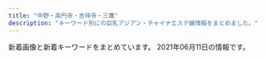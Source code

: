 ```yaml
---
title: "中野・高円寺・吉祥寺・三鷹"
description: "キーワード別にの巨乳アジアン・チャイナエステ嬢情報をまとめました。"
---
```


新着画像と新着キーワードをまとめています。
2021年06月11日の情報です。

<DmmAffiliateIns />
<KeywordTable
  shops={
    [
    {
        "img_links": [
            "http://oil-msg.com/satsuki/images/p-4.jpg",
            "http://oil-msg.com/satsuki/images/special_campaign.jpg",
            "http://oil-msg.com/satsuki/images/price_awaawa-3.png",
            "http://oil-msg.com/satsuki/images/p-2.jpg",
            "http://oil-msg.com/satsuki/images/back.png",
            "http://oil-msg.com/satsuki/images/osirase-1.jpg",
            "http://oil-msg.com/satsuki/images/copy.jpg",
            "http://oil-msg.com/satsuki/images/price_awaawa.png",
            "http://oil-msg.com/satsuki/images/price_awaawa-1.png",
            "http://oil-msg.com/satsuki/images/mainImages.jpg",
            "http://oil-msg.com/satsuki/images/price_oillymph.png",
            "http://oil-msg.com/satsuki/images/p-6.jpg",
            "http://oil-msg.com/satsuki/images/t-3.png",
            "http://oil-msg.com/satsuki/images/price_awaawa-2.png",
            "http://oil-msg.com/satsuki/images/bnr_restart.jpg",
            "http://oil-msg.com/satsuki/images/p-5.jpg",
            "http://oil-msg.com/satsuki/images/p-3.jpg",
            "http://oil-msg.com/satsuki/images/price_other.png",
            "http://oil-msg.com/satsuki/images/p-1.jpg",
            "http://oil-msg.com/satsuki/images/campaign.jpg",
            "http://oil-msg.com/satsuki/images/osirase.jpg",
            "http://oil-msg.com/satsuki/images/symbol_red.png"
        ],
        "name": "\u5f69\u6708",
        "station": "JR\u897f\u837b\u7aaa\u99c5\u5317\u53e3",
        "url": "http://oil-msg.com/satsuki/",
        "keywords": {}
    },
    {
        "station": "\u65b9\u5357\u753a\u99c5",
        "name": "\u3086\u304d\u306e\u82b1",
        "keywords": {
            "E": 3,
            "C": 1,
            "86": 5,
            "D": 2,
            "85": 1
        },
        "url": "http://relax-massage.pink/",
        "img_links": [
            "http://relax-massage.pink/images/cg02.jpg",
            "http://relax-massage.pink/images/top001.png",
            "http://relax-massage.pink/images/nav-002.png",
            "http://relax-massage.pink/images/nav-006.png",
            "http://relax-massage.pink/images/nav-003.png",
            "http://relax-massage.pink/images/cg01.jpg",
            "http://relax-massage.pink/images/nav-001.png",
            "http://relax-massage.pink/images/cg06.jpg",
            "http://relax-massage.pink/images/tel.png",
            "http://relax-massage.pink/images/no.png",
            "http://relax-massage.pink/images/cg04.jpg",
            "http://relax-massage.pink/images/nav-004.png",
            "http://relax-massage.pink/images/cg03.jpg",
            "http://relax-massage.pink/images/cg05.jpg",
            "http://relax-massage.pink/images/nav-005.png"
        ]
    },
    {
        "keywords": {
            "D": 4,
            "86": 7,
            "E": 3
        },
        "url": "http://aroma-relax.blue/",
        "img_links": [
            "http://aroma-relax.blue/images/slider/slide3.png",
            "http://aroma-relax.blue/images/slider/slide2s.png",
            "http://aroma-relax.blue/images/slider/slide3s.png",
            "http://aroma-relax.blue/images/an_3_01.jpg",
            "http://aroma-relax.blue/images/index_01.jpg",
            "http://aroma-relax.blue/images/an_5_02.jpg",
            "http://aroma-relax.blue/images/staff_images/cg03.jpg",
            "http://aroma-relax.blue/images/r6.jpg",
            "http://aroma-relax.blue/images/qr.jpg",
            "http://aroma-relax.blue/images/a3.jpg",
            "http://aroma-relax.blue/images/an_5_01.jpg",
            "http://aroma-relax.blue/images/staff_images/cg061.jpg",
            "http://aroma-relax.blue/images/staff_images/cg01.jpg",
            "http://aroma-relax.blue/images/an_1_01.jpg",
            "http://aroma-relax.blue/images/a2.jpg",
            "http://aroma-relax.blue/images/slider/slide2.png",
            "http://aroma-relax.blue/images/an_6_01.jpg",
            "http://aroma-relax.blue/images/staff_images/cg07.jpg",
            "http://aroma-relax.blue/images/staff_images/cg08.jpg",
            "http://aroma-relax.blue/images/line.jpg",
            "http://aroma-relax.blue/images/slider/slide1s.png",
            "http://aroma-relax.blue/images/an_6_02.jpg",
            "http://aroma-relax.blue/images/an_4_02.jpg",
            "http://aroma-relax.blue/images/ff.jpg",
            "http://aroma-relax.blue/images/staff_images/cg071.jpg",
            "http://aroma-relax.blue/images/an_4_01.jpg",
            "http://aroma-relax.blue/images/no.png",
            "http://aroma-relax.blue/images/r1.jpg",
            "http://aroma-relax.blue/images/a1.jpg",
            "http://aroma-relax.blue/images/r2.jpg",
            "http://aroma-relax.blue/images/staff_images/cg02.jpg",
            "http://aroma-relax.blue/images/staff_images/cg06.jpg",
            "http://aroma-relax.blue/images/slider/slide1.png",
            "http://aroma-relax.blue/images/r5.jpg",
            "http://aroma-relax.blue/images/an_3_02.jpg",
            "http://aroma-relax.blue/images/r3.jpg",
            "http://aroma-relax.blue/images/an_2_01.jpg",
            "http://aroma-relax.blue/images/an_1_02.jpg",
            "http://aroma-relax.blue/images/staff_images/cg05.jpg",
            "http://aroma-relax.blue/images/a4.jpg",
            "http://aroma-relax.blue/images/r4.jpg",
            "http://aroma-relax.blue/images/an_2_02.jpg"
        ],
        "station": "JR\u9ad8\u5186\u5bfa\u99c5\u5357\u53e3",
        "name": "\u3086\u304d\u59eb"
    },
    {
        "keywords": {
            "C": 4,
            "86": 1,
            "88": 1,
            "85": 1,
            "90": 1
        },
        "station": "JR\u4e09\u9df9\u99c5\u5357\u53e3",
        "name": "\u30a8\u30b9\u30fb\u30c8\u30c3\u30d7",
        "url": "http://f-relax.net/",
        "img_links": [
            "http://f-relax.net/girl/03.jpg",
            "http://f-relax.net/images/index_14.jpg",
            "http://f-relax.net/girl/04a.jpg",
            "http://f-relax.net/girl/02b.jpg",
            "http://f-relax.net/images/acc.jpg",
            "http://f-relax.net/images/staff_09.jpg",
            "http://f-relax.net/girl/02a.jpg",
            "http://f-relax.net/girl/01.jpg",
            "http://f-relax.net/images/index_05.jpg",
            "http://f-relax.net/girl/04.jpg",
            "http://f-relax.net/images/sub_12.jpg",
            "http://f-relax.net/images/index_06.jpg",
            "http://f-relax.net/images/rec.jpg",
            "http://f-relax.net/images/index_12.jpg",
            "http://f-relax.net/images/info_09.jpg",
            "http://f-relax.net/girl/01a.jpg",
            "http://f-relax.net/girl/02.jpg",
            "http://f-relax.net/girl/04b.jpg",
            "http://f-relax.net/images/02.jpg",
            "http://f-relax.net/images/info.jpg",
            "http://f-relax.net/girl/01b.jpg",
            "http://f-relax.net/images/rec_09.jpg",
            "http://f-relax.net/images/index_07.jpg",
            "http://f-relax.net/girl/03a.jpg",
            "http://f-relax.net/images/index_03.jpg",
            "http://f-relax.net/images/index_16.jpg",
            "http://f-relax.net/images/index_04.jpg",
            "http://f-relax.net/girl/03b.jpg",
            "http://f-relax.net/images/index_11.jpg",
            "http://f-relax.net/images/index_13.jpg",
            "http://f-relax.net/images/01.jpg",
            "http://f-relax.net/images/line.jpg",
            "http://f-relax.net/images/index_02.jpg",
            "http://f-relax.net/images/index_01.jpg"
        ]
    },
    {
        "name": "\u30bd\u30d7\u30e9\u30ce",
        "img_links": [
            "https://x-aroma.com/wp-content/themes/este/img/1.jpg",
            "https://x-aroma.com/wp-content/themes/este/img/3.jpg",
            "https://x-aroma.com/wp-content/uploads/2021/03/9874567sop.jpg",
            "https://x-aroma.com/wp-content/uploads/2019/12/211sop.jpg",
            "https://x-aroma.com/wp-content/uploads/2019/06/11sop.jpg",
            "https://x-aroma.com/wp-content/uploads/2021/03/345678sop.jpg",
            "https://x-aroma.com/wp-content/themes/este/img/top-img02.png",
            "https://x-aroma.com/wp-content/themes/este/img/call.png",
            "https://x-aroma.com/wp-content/uploads/2021/03/987261sop.jpg",
            "https://x-aroma.com/wp-content/uploads/2021/03/897621sop.jpg",
            "https://x-aroma.com/wp-content/themes/este/img/2.jpg",
            "https://x-aroma.com/wp-content/uploads/2019/12/98716sop.jpg",
            "https://x-aroma.com/wp-content/themes/este/img/4.jpg",
            "https://x-aroma.com/wp-content/uploads/2019/06/33sop.jpg",
            "https://x-aroma.com/wp-content/themes/este/img/top-img01a.png",
            "https://x-aroma.com/wp-content/uploads/2021/03/4567sop.jpg",
            "https://x-aroma.com/wp-content/uploads/2021/03/1ruiksop.jpg",
            "https://x-aroma.com/wp-content/themes/este/img/tel_footer.png",
            "https://x-aroma.com/wp-content/themes/este/img/top-img01b.png",
            "https://x-aroma.com/wp-content/uploads/2019/06/44sop.jpg",
            "https://x-aroma.com/wp-content/uploads/2021/03/908765sop.jpg",
            "https://x-aroma.com/wp-content/uploads/2019/12/98721sop.jpg",
            "https://x-aroma.com/wp-content/uploads/2019/06/22sop.jpg",
            "https://x-aroma.com/wp-content/uploads/2019/12/8765712sop.jpg",
            "https://x-aroma.com/wp-content/themes/este/img/tel_header.png",
            "https://x-aroma.com/wp-content/uploads/2021/03/2121sop.jpg"
        ],
        "url": "https://x-aroma.com/",
        "keywords": {
            "E": 9,
            "D": 9,
            "F": 8,
            "C": 4
        },
        "station": "JR\u837b\u7aaa\u99c5\u5357\u53e3"
    },
    {
        "keywords": {},
        "name": "\u693f",
        "img_links": [
            "http://massage.black/images/qr.jpg",
            "http://massage.black/images/info.png",
            "http://massage.black/images/kan.jpg",
            "http://massage.black/images/s03.jpg",
            "http://massage.black/images/s02.jpg",
            "http://massage.black/images/s01.jpg",
            "http://massage.black/images/img02.jpg",
            "http://massage.black/images/img04.jpg"
        ],
        "station": "JR\u963f\u4f50\u30f6\u8c37\u99c5\u5317\u53e3",
        "url": "http://massage.black/"
    },
    {
        "url": "http://www.es-koi.link/",
        "img_links": [
            "http://www.es-koi.link/images/interior_t.jpg",
            "http://www.es-koi.link/images/5.jpg",
            "http://www.es-koi.link/images/2.jpg",
            "http://www.es-koi.link/images/head.jpg",
            "http://www.es-koi.link/img/yuyu1.jpg",
            "http://www.es-koi.link/images/info.jpg",
            "http://www.es-koi.link/img/sayuri1.jpg",
            "http://www.es-koi.link/images/7.jpg",
            "http://www.es-koi.link/images/line.png",
            "http://www.es-koi.link/images/int1.jpg",
            "http://www.es-koi.link/images/sys1.jpg",
            "http://www.es-koi.link/images/int2.jpg",
            "http://www.es-koi.link/images/mobile.jpg",
            "http://www.es-koi.link/images/ais.jpg",
            "http://www.es-koi.link/img/aoi1.jpg",
            "http://www.es-koi.link/img/nana1.jpg",
            "http://www.es-koi.link/img/mimi1.jpg",
            "http://www.es-koi.link/img/raki1.jpg",
            "http://www.es-koi.link/images/8.jpg",
            "http://www.es-koi.link/images/6.jpg",
            "http://www.es-koi.link/images/staff_t.jpg",
            "http://www.es-koi.link/images/sys2.jpg",
            "http://www.es-koi.link/images/news.jpg",
            "http://www.es-koi.link/images/tel.jpg",
            "http://www.es-koi.link/images/3.jpg"
        ],
        "keywords": {},
        "station": "JR\u897f\u837b\u7aaa\u99c5\u5357\u53e3",
        "name": "\u6843\u306e\u5fc3"
    },
    {
        "name": "S\u30fb\u30a2\u30ed\u30de",
        "url": "http://www.es-sanken.link",
        "keywords": {},
        "img_links": [
            "http://www.es-sanken.link/images/int1.jpg",
            "http://www.es-sanken.link/staff/kana.jpg",
            "http://www.es-sanken.link/staff/ayumi.jpg",
            "http://www.es-sanken.link/img/ayumi1.jpg",
            "http://www.es-sanken.link/sp/staff/rina.jpg",
            "http://www.es-sanken.link/staff/rina.jpg",
            "http://www.es-sanken.link/img/mai2.jpg",
            "http://www.es-sanken.link/img/mayu1.jpg",
            "http://www.es-sanken.link/sp/images/head.jpg",
            "http://www.es-sanken.link/sp/images/sys2.jpg",
            "http://www.es-sanken.link/images/4.jpg",
            "http://www.es-sanken.link/sp/images/sys3.jpg",
            "http://www.es-sanken.link/img/rina1.jpg",
            "http://www.es-sanken.link/images/5.jpg",
            "http://www.es-sanken.link/sp/images/int1.jpg",
            "http://www.es-sanken.link/sp/img/rina1.jpg",
            "http://www.es-sanken.link/staff/mayu.jpg",
            "http://www.es-sanken.link/sp/images/comment.jpg",
            "http://www.es-sanken.link/img/kana1.jpg",
            "http://www.es-sanken.link/sp/img/kana1.jpg",
            "http://www.es-sanken.link/images/head.jpg",
            "http://www.es-sanken.link/sp/staff/ayumi.jpg",
            "http://www.es-sanken.link/img/mai1.jpg",
            "http://www.es-sanken.link/sp/images/newsb.png",
            "http://www.es-sanken.link/staff/sayuri.jpg",
            "http://www.es-sanken.link/img/sayuri1.jpg",
            "http://www.es-sanken.link/images/6.jpg",
            "http://www.es-sanken.link/images/int2.jpg",
            "http://www.es-sanken.link/images/news.jpg",
            "http://www.es-sanken.link/sp/images/ac2.jpg",
            "http://www.es-sanken.link/sp/images/staff_t.jpg",
            "http://www.es-sanken.link/images/up.png",
            "http://www.es-sanken.link/sp/images/ac1.jpg",
            "http://www.es-sanken.link/sp/staff/mayu.jpg",
            "http://www.es-sanken.link/images/rec2.jpg",
            "http://www.es-sanken.link/images/3.jpg",
            "http://www.es-sanken.link/sp/images/tel.jpg",
            "http://www.es-sanken.link/sp/images/int2.jpg",
            "http://www.es-sanken.link/sp/staff/mai.jpg",
            "http://www.es-sanken.link/sp/staff/kana.jpg",
            "http://www.es-sanken.link/images/sm.jpg",
            "http://www.es-sanken.link/images/sys1.jpg",
            "http://www.es-sanken.link/images/interior_t.jpg",
            "http://www.es-sanken.link/sp/img/ayumi1.jpg",
            "http://www.es-sanken.link/sp/img/mayu1.jpg",
            "http://www.es-sanken.link/images/sys3.jpg",
            "http://www.es-sanken.link/sp/img/mai1.jpg",
            "http://www.es-sanken.link/sp/img/sayuri1.jpg",
            "http://www.es-sanken.link/staff/mai.jpg",
            "http://www.es-sanken.link/images/1.jpg",
            "http://www.es-sanken.link/images/staff_t.jpg",
            "http://www.es-sanken.link/sp/images/footer.jpg",
            "http://www.es-sanken.link/sp/images/interior_t.jpg",
            "http://www.es-sanken.link/images/tr.jpg",
            "http://www.es-sanken.link/sp/images/rec2.jpg",
            "http://www.es-sanken.link/images/2.jpg",
            "http://www.es-sanken.link/images/ta.jpg",
            "http://www.es-sanken.link/images/sys2.jpg",
            "http://www.es-sanken.link/images/rec1.jpg",
            "http://www.es-sanken.link/sp/images/topgirl.jpg",
            "http://www.es-sanken.link/sp/images/news.jpg",
            "http://www.es-sanken.link/images/tg.jpg",
            "http://www.es-sanken.link/sp/images/sys1.jpg",
            "http://www.es-sanken.link/sp/staff/sayuri.jpg",
            "http://www.es-sanken.link/sp/images/rec1.jpg"
        ],
        "station": "JR\u4e2d\u91ce\u99c5\u5317\u53e3"
    },
    {
        "img_links": [
            "http://www.smamu.net/juno/pc_schedule/photo/1597114489-2.jpg",
            "http://www.smamu.net/juno/view_obj/hd_top_information.png",
            "http://www.smamu.net/juno/news/photo/news1597053985.jpg",
            "http://www.smamu.net/juno/view_event/photo/news1597032313.jpg",
            "http://www.smamu.net/juno/news/photo/1598442872.jpg",
            "http://www.smamu.net/juno/pc_schedule/photo/1597114489-1.jpg",
            "http://www.smamu.net/juno/view_obj/bn_top_mobile.jpg",
            "http://www.smamu.net/juno/view_event/photo/news1597051332.jpg",
            "http://www.smamu.net/juno/pc_schedule/photo/1622198071-1.jpg",
            "http://www.smamu.net/juno/pc_schedule/photo/1597053985-2.jpg",
            "http://www.smamu.net/juno/news/photo/news1622198071.jpg",
            "http://www.smamu.net/juno/news/photo/1597115329.jpg",
            "http://www.smamu.net/juno/view_obj/bottom_line_02.png",
            "http://www.smamu.net/juno/news/photo/1597025414.jpg",
            "http://www.smamu.net/juno/pc_schedule/photo/1602148966-1.jpg",
            "http://www.smamu.net/juno/pc_schedule/photo/1598442628-1.jpg",
            "http://www.smamu.net/juno/news/photo/news1597028346.jpg",
            "http://www.smamu.net/juno/pc_schedule/photo/1608191494-2.jpg",
            "http://www.smamu.net/juno/pc_schedule/photo/m_noimage.jpg",
            "http://www.smamu.net/juno/news/photo/1597114489.jpg",
            "http://www.smamu.net/juno/pc_schedule/photo/1597025414-2.jpg",
            "http://www.smamu.net/juno/pc_schedule/photo/1597028346-2.jpg",
            "http://www.smamu.net/juno/view_obj/bn_top_reserve.jpg",
            "http://www.smamu.net/juno/view_obj/p_head_cast.png",
            "http://www.smamu.net/juno/news/photo/news1602148966.jpg",
            "http://www.smamu.net/juno/pc_schedule/photo/1598442872-1.jpg",
            "http://www.smamu.net/juno/view_obj/hd_price_head.png",
            "http://www.smamu.net/juno/pc_schedule/photo/1597053985-1.jpg",
            "http://www.smamu.net/juno/view_event/photo/news1597050580.jpg",
            "http://www.smamu.net/juno/view_obj/p_head_top.png",
            "http://www.smamu.net/juno/pc_schedule/photo/1622198071-2.jpg",
            "http://www.smamu.net/juno/view_obj/p_head_profile.png",
            "http://www.smamu.net/juno/news/photo/1598442628.jpg",
            "http://www.smamu.net/juno/pc_schedule/photo/1597115329-1.jpg",
            "http://www.smamu.net/juno/view_obj/hd_top_newface.png",
            "http://www.smamu.net/juno/view_obj/p_head_price.png",
            "http://www.smamu.net/juno/view_obj/header_01.png",
            "http://www.smamu.net/juno/upload/20210528-193516aya_1001sss.jpg",
            "http://www.smamu.net/juno/pc_schedule/photo/1608191494-1.jpg",
            "http://www.smamu.net/juno/news/photo/news1608191494.jpg",
            "http://www.smamu.net/juno/pc_schedule/photo/1602148966-2.jpg",
            "http://www.smamu.net/juno/pc_schedule/photo/1597028346-1.jpg",
            "http://www.smamu.net/juno/pc_schedule/photo/1597025414-1.jpg",
            "http://www.smamu.net/juno/pc_schedule/photo/1597115329-2.jpg"
        ],
        "name": "Juno\uff5e\u30b8\u30e5\u30ce\u30fc\uff5e",
        "station": "JR\u837b\u7aaa\u99c5\u5357\u53e3",
        "url": "http://www.smamu.net/juno/",
        "keywords": {}
    },
    {
        "name": "\u6e05\u6574\u4f53",
        "img_links": [
            "https://seitai.tokyo/wp-content/themes/este/img/top-img03a.png",
            "https://seitai.tokyo/wp-content/themes/este/img/top-img05.png",
            "https://seitai.tokyo/wp-content/themes/este/img/tel02.png",
            "https://seitai.tokyo/wp-content/themes/este/img/5.jpg",
            "https://seitai.tokyo/wp-content/themes/este/img/top-img04.png",
            "https://seitai.tokyo/wp-content/themes/este/img/1.jpg",
            "https://seitai.tokyo/wp-content/themes/este/img/top-img02.png",
            "https://seitai.tokyo/wp-content/uploads/2020/01/sertdyfugihoa1.jpg",
            "https://seitai.tokyo/wp-content/themes/este/img/tel.png",
            "https://seitai.tokyo/wp-content/themes/este/img/2.jpg",
            "https://seitai.tokyo/wp-content/themes/este/img/8.jpg",
            "https://seitai.tokyo/wp-content/themes/este/img/top-img01.png",
            "https://seitai.tokyo/wp-content/uploads/2020/01/sacggihuojpa.jpg",
            "https://seitai.tokyo/wp-content/themes/este/img/7.jpg",
            "https://seitai.tokyo/wp-content/themes/este/img/6.jpg",
            "https://seitai.tokyo/wp-content/themes/este/img/tel_header.png",
            "https://seitai.tokyo/wp-content/themes/este/img/3.jpg",
            "https://seitai.tokyo/wp-content/themes/este/img/tel_footer.png",
            "https://seitai.tokyo/wp-content/themes/este/img/4.jpg"
        ],
        "keywords": {
            "E": 8
        },
        "url": "https://seitai.tokyo/",
        "station": "\u65b0\u9ad8\u5186\u5bfa\u99c52\u756a\u51fa\u53e3"
    },
    {
        "img_links": [
            "http://www.e-himawari.work/img/yuka1.jpg",
            "http://www.e-himawari.work/img/ayaka3.jpg",
            "http://www.e-himawari.work/images/tel.jpg",
            "http://www.e-himawari.work/img/yuka2.jpg",
            "http://www.e-himawari.work/images/5.jpg",
            "http://www.e-himawari.work/img/ayaka2.jpg",
            "http://www.e-himawari.work/images/8.jpg",
            "http://www.e-himawari.work/img/momo2.jpg",
            "http://www.e-himawari.work/img/kina1.jpg",
            "http://www.e-himawari.work/images/1.jpg",
            "http://www.e-himawari.work/img/yui1.jpg",
            "http://www.e-himawari.work/img/ayumi2.jpg",
            "http://www.e-himawari.work/images/interior_t.jpg",
            "http://www.e-himawari.work/images/7.jpg",
            "http://www.e-himawari.work/img/ayumi3.jpg",
            "http://www.e-himawari.work/images/news.jpg",
            "http://www.e-himawari.work/images/sys.jpg",
            "http://www.e-himawari.work/img/ai1.jpg",
            "http://www.e-himawari.work/images/staff_t.jpg",
            "http://www.e-himawari.work/images/mobile.jpg",
            "http://www.e-himawari.work/img/riri2.jpg",
            "http://www.e-himawari.work/img/nao2.jpg",
            "http://www.e-himawari.work/img/kina2.jpg",
            "http://www.e-himawari.work/img/yui2.jpg",
            "http://www.e-himawari.work/img/ai3.jpg",
            "http://www.e-himawari.work/images/10.jpg",
            "http://www.e-himawari.work/img/ayaka1.jpg",
            "http://www.e-himawari.work/images/up.png",
            "http://www.e-himawari.work/img/ai2.jpg",
            "http://www.e-himawari.work/img/ayumi1.jpg",
            "http://www.e-himawari.work/images/rec1.jpg",
            "http://www.e-himawari.work/images/ta.jpg",
            "http://www.e-himawari.work/img/riri1.jpg",
            "http://www.e-himawari.work/images/int1.jpg",
            "http://www.e-himawari.work/images/4.jpg",
            "http://www.e-himawari.work/img/nao1.jpg",
            "http://www.e-himawari.work/img/nana1.jpg",
            "http://www.e-himawari.work/images/9.jpg",
            "http://www.e-himawari.work/images/head.jpg",
            "http://www.e-himawari.work/images/int2.jpg",
            "http://www.e-himawari.work/img/momo1.jpg",
            "http://www.e-himawari.work/img/kina3.jpg",
            "http://www.e-himawari.work/images/6.jpg",
            "http://www.e-himawari.work/images/2.jpg",
            "http://www.e-himawari.work/images/rec2.jpg",
            "http://www.e-himawari.work/images/3.jpg"
        ],
        "url": "http://www.e-himawari.work/",
        "name": "\u6c34\u8272",
        "keywords": {},
        "station": "JR\u837b\u7aaa\u99c5\u5357\u53e3"
    },
    {
        "url": "http://relax-free.info/rose/",
        "station": "JR\u6771\u4e2d\u91ce\u99c5\u897f\u53e3",
        "keywords": {
            "C": 1
        },
        "name": "\u30ed\u30fc\u30ba",
        "img_links": [
            "http://relax-free.info/rose/images/bill5.jpg",
            "http://relax-free.info/rose/images/t1.jpg",
            "http://relax-free.info/rose/images/s12.jpg",
            "http://relax-free.info/rose/images/bar-greeting.png",
            "http://relax-free.info/rose/images/bill4.jpg",
            "http://relax-free.info/rose/images/t4.jpg",
            "http://relax-free.info/rose/images/bar-sejutu.png",
            "http://relax-free.info/rose/images/bill2.jpg",
            "http://relax-free.info/rose/images/bill1.jpg",
            "http://relax-free.info/rose/images/s9.jpg",
            "http://relax-free.info/rose/images/s10.jpg",
            "http://relax-free.info/rose/images/t2.jpg",
            "http://relax-free.info/rose/images/bill3.jpg",
            "http://relax-free.info/rose/images/s11.jpg",
            "http://relax-free.info/rose/images/t3.jpg"
        ]
    },
    {
        "station": "JR\u5409\u7965\u5bfa\u99c5\u5317\u53e3",
        "name": "\u611b\u306e\u6d77",
        "keywords": {
            "D": 7,
            "E": 1,
            "89": 1,
            "85": 1,
            "\u80f8": 1,
            "86": 6,
            "C": 1
        },
        "url": "http://zeanfio.tokyo/",
        "img_links": [
            "http://zeanfio.tokyo/uploads/210416/1-2104161339114D.jpg",
            "http://zeanfio.tokyo/uploads/200826/1-200R6123K2943.jpg",
            "http://zeanfio.tokyo/uploads/210401/1-210401155019443.jpg",
            "http://zeanfio.tokyo/picture/face.jpg",
            "http://zeanfio.tokyo/uploads/210416/1-210416133S4214.jpg",
            "http://zeanfio.tokyo/picture/news.jpg",
            "http://zeanfio.tokyo/uploads/200826/1-200R612410XQ.jpg",
            "http://zeanfio.tokyo/uploads/200826/1-200R612401XN.jpg",
            "http://zeanfio.tokyo/uploads/200615/1-200615130103941.jpg",
            "http://zeanfio.tokyo/uploads/200826/1-200R612391O57.jpg",
            "http://zeanfio.tokyo/picture/room1.jpg",
            "http://zeanfio.tokyo/uploads/200613/1-20061313545XI.jpg",
            "http://zeanfio.tokyo/uploads/200826/1-200R61240062U.jpg",
            "http://zeanfio.tokyo/uploads/200826/1-200R6123J3U4.jpg",
            "http://zeanfio.tokyo/uploads/200826/1-200R612392D44.jpg",
            "http://zeanfio.tokyo/picture/face_bj1.png",
            "http://zeanfio.tokyo/picture/top.jpg",
            "http://zeanfio.tokyo/uploads/200525/1-2005251AZ0391.jpg",
            "http://zeanfio.tokyo/picture/room4.jpg",
            "http://zeanfio.tokyo/uploads/200826/1-200R61240505J.jpg",
            "http://zeanfio.tokyo/picture/room2.jpg",
            "http://zeanfio.tokyo/picture/room3.jpg",
            "http://zeanfio.tokyo/uploads/200526/1-2005260T929410.jpg",
            "http://zeanfio.tokyo/picture/s_staff.png",
            "http://zeanfio.tokyo/picture/pick.jpg",
            "http://zeanfio.tokyo/uploads/210401/1-21040115504V30.jpg"
        ]
    },
    {
        "img_links": [
            "http://sweet-honey.jpn.mn/photos/sites/68/2021/06/2021061016221129.jpg",
            "http://sweet-honey.jpn.mn/photos/sites/68/2021/04/2021040516200092.jpg",
            "http://sweet-honey.jpn.mn/photos/sites/68/2019/12/2019121009263189.jpg",
            "http://sweet-honey.jpn.mn/images/room4.png",
            "http://sweet-honey.jpn.mn/images/mainimg02.png",
            "http://sweet-honey.jpn.mn/photos/sites/68/2021/04/2021042914565676.jpg",
            "http://sweet-honey.jpn.mn/images/side_link02.png",
            "http://sweet-honey.jpn.mn/photos/sites/68/2021/04/2021042515260441.jpg",
            "http://sweet-honey.jpn.mn/photos/sites/68/2021/01/2021012112500887.jpg",
            "http://sweet-honey.jpn.mn/images/side_link01.png",
            "http://sweet-honey.jpn.mn/photos/sites/68/2021/03/202103011433454.jpg",
            "http://sweet-honey.jpn.mn/images/ico01.png",
            "http://sweet-honey.jpn.mn/images/room4.jpg",
            "http://sweet-honey.jpn.mn/photos/sites/68/2020/06/2020060401530098.jpg",
            "http://sweet-honey.jpn.mn/photos/sites/68/2021/02/202102191912083.jpg",
            "http://sweet-honey.jpn.mn/photos/sites/68/2020/10/2020102804385899.jpg",
            "http://sweet-honey.jpn.mn/images/room5.jpg",
            "http://sweet-honey.jpn.mn/images/mainimg01.png",
            "http://sweet-honey.jpn.mn/photos/sites/68/2020/12/2020121102071696.jpg",
            "http://sweet-honey.jpn.mn/photos/sites/68/2021/04/202104251528277.jpg",
            "http://sweet-honey.jpn.mn/photos/sites/68/2019/12/2019122903172723.jpg",
            "http://sweet-honey.jpn.mn/photos/sites/68/2021/02/2021021919132751.jpg",
            "http://sweet-honey.jpn.mn/images/side_link03.png",
            "http://sweet-honey.jpn.mn/photos/sites/68/2020/06/2020060401504832.jpg",
            "http://sweet-honey.jpn.mn/photos/sites/68/2021/05/2021051510364881.jpg",
            "http://sweet-honey.jpn.mn/photos/sites/68/2020/11/2020111901322238.jpg",
            "http://sweet-honey.jpn.mn/images/room1.jpg",
            "http://sweet-honey.jpn.mn/images/room2.png",
            "http://sweet-honey.jpn.mn/photos/sites/68/2019/12/2019122903172745.jpg",
            "http://sweet-honey.jpn.mn/images/room2.jpg",
            "http://sweet-honey.jpn.mn/photos/sites/68/2021/03/202103011433158.jpg",
            "http://sweet-honey.jpn.mn/photos/sites/68/2021/02/2021022218491863.jpg",
            "http://sweet-honey.jpn.mn/photos/sites/68/2021/06/2021061016232076.jpg",
            "http://sweet-honey.jpn.mn/photos/sites/68/2021/03/2021030114320278.jpg"
        ],
        "url": "http://sweet-honey.jpn.mn/",
        "name": "\u30b9\u30a4\u30fc\u30c8\u30cf\u30cb\u30fc",
        "station": "JR\u837b\u7aaa\u99c5\u897f\u53e32",
        "keywords": {
            "D": 40,
            "87": 6,
            "86": 16,
            "\u30bb\u30af\u30b7\u30fc": 1,
            "85": 10,
            "E": 1,
            "83": 6,
            "88": 2
        }
    },
    {
        "img_links": [
            "http://e-mira.net/_src/18381664/sign.png",
            "http://e-mira.net/_src/18381425/navi_11.png",
            "http://e-mira.net/_src/18381390/navi_11.png",
            "http://e-mira.net/_src/18381355/navi_11.png",
            "http://e-mira.net/_src/18381311/footer_06.png",
            "http://e-mira.net/_src/18381373/sign.png",
            "http://e-mira.net/_src/53568967/navi_12.png",
            "http://e-mira.net/_src/18381142/sign.png",
            "http://e-mira.net/_src/18381392/navi_12.png",
            "http://e-mira.net/_src/19217837/navi_12.png",
            "http://e-mira.net/_src/18381075/line.png",
            "http://e-mira.net/_src/18381693/footer_03.png",
            "http://e-mira.net/_src/19217829/navi_10.png",
            "http://e-mira.net/_src/18381466/navi_14.png",
            "http://e-mira.net/_src/18381415/footer_05.png",
            "http://e-mira.net/_src/18381309/footer_04.png",
            "http://e-mira.net/_src/18381572/navi_14.png",
            "http://e-mira.net/_src/18381308/footer_03.png",
            "http://e-mira.net/_src/31433038/wechatimg98.jpg",
            "http://e-mira.net/_src/25639993/footer_04.png",
            "http://e-mira.net/_src/18381637/navi_12.png",
            "http://e-mira.net/_src/18381267/footer_04.png",
            "http://e-mira.net/_src/18381499/navi_13.png",
            "http://e-mira.net/_src/18381582/profile_05.png",
            "http://e-mira.net/_src/18381361/navi_14.png",
            "http://e-mira.net/_src/18381225/footer_03.png",
            "http://e-mira.net/_src/18381502/navi_14.png",
            "http://e-mira.net/_src/18381409/sign.png",
            "http://e-mira.net/_src/18381159/navi_10.png",
            "http://e-mira.net/_src/53568948/wechatimg1020.jpg",
            "http://e-mira.net/_src/18381200/navi_14.png",
            "http://e-mira.net/_src/18381681/navi_10.png",
            "http://e-mira.net/_src/18381154/navi_14.png",
            "http://e-mira.net/_src/18381788/wechatimg329.jpg",
            "http://e-mira.net/_src/18381156/navi_15.png",
            "http://e-mira.net/_src/18381653/sign.png",
            "http://e-mira.net/_src/53568989/sign.png",
            "http://e-mira.net/_src/18381657/footer_02.png",
            "http://e-mira.net/_src/18381672/navi_12.png",
            "http://e-mira.net/_src/18381688/sign.png",
            "http://e-mira.net/_src/18381281/navi_12.png",
            "http://e-mira.net/_src/18381591/footer_06.png",
            "http://e-mira.net/_src/18381066/navi_12.png",
            "http://e-mira.net/_src/18381618/sign.png",
            "http://e-mira.net/_src/18381627/footer_07.png",
            "http://e-mira.net/_src/18381408/sign.png",
            "http://e-mira.net/_src/18381229/footer_07.png",
            "http://e-mira.net/_src/18381619/sign.png",
            "http://e-mira.net/_src/18381644/navi_15.png",
            "http://e-mira.net/_src/18381427/navi_12.png",
            "http://e-mira.net/_src/18381094/footer_07.png",
            "http://e-mira.net/_src/25639977/navi_15.png",
            "http://e-mira.net/_src/18381137/footer_04.png",
            "http://e-mira.net/_src/25639995/footer_06.png",
            "http://e-mira.net/_src/18381414/footer_04.png",
            "http://e-mira.net/_src/18381177/sign.png",
            "http://e-mira.net/_src/18381151/navi_12.png",
            "http://e-mira.net/_src/18381740/wechatimg16.jpg",
            "http://e-mira.net/_src/18381403/wechatimg50.jpg",
            "http://e-mira.net/_src/25639987/sign.png",
            "http://e-mira.net/_src/25639969/navi_11.png",
            "http://e-mira.net/_src/18381065/navi_12.png",
            "http://e-mira.net/_src/25639991/footer_02.png",
            "http://e-mira.net/_src/18381136/footer_03.png",
            "http://e-mira.net/_src/18381643/navi_15.png",
            "http://e-mira.net/_src/18381184/footer_06.png",
            "http://e-mira.net/_src/18381638/navi_12.png",
            "http://e-mira.net/_src/18381617/profile_05.png",
            "http://e-mira.net/_src/18381692/footer_02.png",
            "http://e-mira.net/_src/18381196/navi_12.png",
            "http://e-mira.net/_src/18381471/navi_10.png",
            "http://e-mira.net/_src/18381451/footer_06.png",
            "http://e-mira.net/_src/53568979/sign.png",
            "http://e-mira.net/_src/18381237/navi_11.png",
            "http://e-mira.net/_src/18381107/navi_13.png",
            "http://e-mira.net/_src/18381462/navi_12.png",
            "http://e-mira.net/_src/18381182/footer_04.png",
            "http://e-mira.net/_src/18381312/footer_07.png",
            "http://e-mira.net/_src/18381438/wechatimg152.jpg",
            "http://e-mira.net/_src/18381346/footer_06.png",
            "http://e-mira.net/_src/18381106/navi_12.png",
            "http://e-mira.net/_src/18381500/navi_13.png",
            "http://e-mira.net/_src/44386538/wechatimg70_20200612110516119.jpg",
            "http://e-mira.net/_src/18381070/navi_14.png",
            "http://e-mira.net/_src/18381626/footer_06.png",
            "http://e-mira.net/_src/18381642/navi_14.png",
            "http://e-mira.net/_src/18381708/qr.png",
            "http://e-mira.net/_src/18381360/navi_13.png",
            "http://e-mira.net/_src/19173124/wechatimg705.jpg",
            "http://e-mira.net/_src/19217836/navi_13.png",
            "http://e-mira.net/_src/18381658/footer_03.png",
            "http://e-mira.net/_src/18381648/wechatimg329.jpg",
            "http://e-mira.net/_src/18381570/navi_13.png",
            "http://e-mira.net/_src/18381109/navi_14.png",
            "http://e-mira.net/_src/18381401/navi_10.png",
            "http://e-mira.net/_src/53568966/navi_13.png",
            "http://e-mira.net/_src/18381344/footer_04.png",
            "http://e-mira.net/_src/18381321/navi_11.png",
            "http://e-mira.net/_src/25639972/navi_13.png",
            "http://e-mira.net/_src/18381659/footer_04.png",
            "http://e-mira.net/_src/18381567/navi_12.png",
            "http://e-mira.net/_src/18381482/footer_02.png",
            "http://e-mira.net/_src/19217853/footer_06.png",
            "http://e-mira.net/_src/53569041/wechatimg1144.jpg",
            "http://e-mira.net/_src/18381412/footer_02.png",
            "http://e-mira.net/_src/18381503/navi_15.png",
            "http://e-mira.net/_src/53568961/navi_15.png",
            "http://e-mira.net/_src/18381697/footer_07.png",
            "http://e-mira.net/_src/18381583/sign.png",
            "http://e-mira.net/_src/53568985/footer_04.png",
            "http://e-mira.net/_src/18381119/line2.png",
            "http://e-mira.net/_src/18381601/navi_11.png",
            "http://e-mira.net/_src/25639976/navi_15.png",
            "http://e-mira.net/_src/32450222/unnamed_20180612172938653.jpg",
            "http://e-mira.net/_src/18381694/footer_04.png",
            "http://e-mira.net/_src/18381435/navi_10.png",
            "http://e-mira.net/_src/18381345/footer_05.png",
            "http://e-mira.net/_src/18381342/footer_02.png",
            "http://e-mira.net/_src/18381671/navi_11.png",
            "http://e-mira.net/_src/19217842/wechatimg208.jpg",
            "http://e-mira.net/_src/18381328/navi_15.png",
            "http://e-mira.net/_src/18381413/footer_03.png",
            "http://e-mira.net/_src/18381608/navi_15.png",
            "http://e-mira.net/_src/18381483/footer_03.png",
            "http://e-mira.net/_src/18381103/navi_11.png",
            "http://e-mira.net/_src/25639998/sign.png",
            "http://e-mira.net/_src/18381283/navi_13.png",
            "http://e-mira.net/_src/18381448/footer_03.png",
            "http://e-mira.net/_src/18381673/navi_12.png",
            "http://e-mira.net/_src/18381194/navi_11.png",
            "http://e-mira.net/_src/19217831/navi_15.png",
            "http://e-mira.net/_src/18381325/navi_13.png",
            "http://e-mira.net/_src/18381329/navi_15.png",
            "http://e-mira.net/_src/18381071/navi_15.png",
            "http://e-mira.net/_src/18381468/navi_15.png",
            "http://e-mira.net/_src/18381231/sign.png",
            "http://e-mira.net/_src/18381514/sign.png",
            "http://e-mira.net/_src/18381676/navi_14.png",
            "http://e-mira.net/_src/18381565/navi_11.png",
            "http://e-mira.net/_src/18381327/navi_14.png",
            "http://e-mira.net/_src/18381430/navi_13.png",
            "http://e-mira.net/_src/18381680/navi_10.png",
            "http://e-mira.net/_src/18381067/navi_13.png",
            "http://e-mira.net/_src/53568984/footer_05.png",
            "http://e-mira.net/_src/18381091/footer_04.png",
            "http://e-mira.net/_src/19217855/footer_04.png",
            "http://e-mira.net/_src/53568962/navi_15.png",
            "http://e-mira.net/_src/18381314/sign.png",
            "http://e-mira.net/_src/18381519/footer_04.png",
            "http://e-mira.net/_src/18381578/wechatimg108.jpg",
            "http://e-mira.net/_src/18381228/footer_06.png",
            "http://e-mira.net/_src/18381279/navi_11.png",
            "http://e-mira.net/_src/25639975/navi_14.png",
            "http://e-mira.net/_src/53568970/navi_11.png",
            "http://e-mira.net/_src/18381518/footer_03.png",
            "http://e-mira.net/_src/18381339/sign.png",
            "http://e-mira.net/_src/25639981/wechatimg156_20201124112344134.jpg",
            "http://e-mira.net/_src/18381470/navi_10.png",
            "http://e-mira.net/_src/18381485/footer_05.png",
            "http://e-mira.net/_src/18381199/navi_14.png",
            "http://e-mira.net/_src/18381187/sign.png",
            "http://e-mira.net/_src/18381603/navi_12.png",
            "http://e-mira.net/_src/18381489/sign.png",
            "http://e-mira.net/_src/18381347/footer_07.png",
            "http://e-mira.net/_src/18381447/footer_02.png",
            "http://e-mira.net/_src/53568959/navi_10.png",
            "http://e-mira.net/_src/18381477/profile_05.png",
            "http://e-mira.net/_src/18381426/navi_11.png",
            "http://e-mira.net/_src/18381326/navi_14.png",
            "http://e-mira.net/_src/18381113/navi_10.png",
            "http://e-mira.net/_src/25639968/navi_11.png",
            "http://e-mira.net/_src/21452507/wechatimg232.jpg",
            "http://e-mira.net/_src/18381266/footer_03.png",
            "http://e-mira.net/_src/18381605/navi_13.png",
            "http://e-mira.net/_src/18381399/navi_15.png",
            "http://e-mira.net/_src/18381460/navi_11.png",
            "http://e-mira.net/_src/18381288/navi_10.png",
            "http://e-mira.net/_src/18381073/navi_10.png",
            "http://e-mira.net/_src/18381323/navi_12.png",
            "http://e-mira.net/_src/18381622/footer_02.png",
            "http://e-mira.net/_src/18381432/navi_14.png",
            "http://e-mira.net/_src/18381442/profile_05.png",
            "http://e-mira.net/_src/18381155/navi_14.png",
            "http://e-mira.net/_src/18381391/navi_11.png",
            "http://e-mira.net/_src/18381699/sign.png",
            "http://e-mira.net/_src/18381520/footer_05.png",
            "http://e-mira.net/_src/19217830/navi_10.png",
            "http://e-mira.net/_src/18381111/navi_15.png",
            "http://e-mira.net/_src/18381449/footer_04.png",
            "http://e-mira.net/_src/18381625/footer_05.png",
            "http://e-mira.net/_src/18381394/navi_13.png",
            "http://e-mira.net/_src/18381286/navi_15.png",
            "http://e-mira.net/_src/21452882/wechatimg108.jpg",
            "http://e-mira.net/_src/18381434/navi_15.png",
            "http://e-mira.net/_src/18381284/navi_14.png",
            "http://e-mira.net/_src/18381522/footer_07.png",
            "http://e-mira.net/_src/18381227/footer_05.png",
            "http://e-mira.net/_src/18381238/navi_11.png",
            "http://e-mira.net/_src/18381380/footer_05.png",
            "http://e-mira.net/_src/18381072/navi_15.png",
            "http://e-mira.net/_src/18381280/navi_12.png",
            "http://e-mira.net/_src/18381508/wechatimg1143.jpg",
            "http://e-mira.net/_src/53569034/wechatimg50.jpg",
            "http://e-mira.net/_src/18381473/wechatimg1144.jpg",
            "http://e-mira.net/_src/18381064/navi_11.png",
            "http://e-mira.net/_src/18381063/navi_11.png",
            "http://e-mira.net/_src/56132861/wechatimg1020.jpg",
            "http://e-mira.net/_src/18381640/navi_13.png",
            "http://e-mira.net/_src/19217848/sign.png",
            "http://e-mira.net/_src/18381108/navi_13.png",
            "http://e-mira.net/_src/18381498/navi_12.png",
            "http://e-mira.net/_src/18381112/navi_15.png",
            "http://e-mira.net/_src/18381606/navi_14.png",
            "http://e-mira.net/_src/18381338/sign.png",
            "http://e-mira.net/_src/18381501/navi_14.png",
            "http://e-mira.net/_src/18381138/footer_05.png",
            "http://e-mira.net/_src/18381589/footer_04.png",
            "http://e-mira.net/_src/18381086/2ngh288160_5j9_anv8160kns5d6024f.jpg",
            "http://e-mira.net/_src/19217834/navi_14.png",
            "http://e-mira.net/_src/18381077/line.png",
            "http://e-mira.net/_src/18381246/navi_15.png",
            "http://e-mira.net/_src/18381239/navi_12.png",
            "http://e-mira.net/_src/18381719/ac1.png",
            "http://e-mira.net/_src/18381588/footer_03.png",
            "http://e-mira.net/_src/44386546/smartselect_20190726-192136_wechat.jpg",
            "http://e-mira.net/_src/18381307/footer_02.png",
            "http://e-mira.net/_src/18381670/navi_11.png",
            "http://e-mira.net/_src/18381497/navi_12.png",
            "http://e-mira.net/_src/18381333/unnamed_20180612172938653.jpg",
            "http://e-mira.net/_src/53568982/footer_07.png",
            "http://e-mira.net/_src/19217857/footer_02.png",
            "http://e-mira.net/_src/18381269/footer_06.png",
            "http://e-mira.net/_src/18381180/footer_02.png",
            "http://e-mira.net/_src/25639996/footer_07.png",
            "http://e-mira.net/_src/18381132/sign.png",
            "http://e-mira.net/_src/18381428/navi_12.png",
            "http://e-mira.net/_src/18381677/navi_14.png",
            "http://e-mira.net/_src/18381590/footer_05.png",
            "http://e-mira.net/_src/18381496/navi_11.png",
            "http://e-mira.net/_src/18381479/sign.png",
            "http://e-mira.net/_src/18381162/line2.png",
            "http://e-mira.net/_src/18381602/navi_12.png",
            "http://e-mira.net/_src/18381624/footer_04.png",
            "http://e-mira.net/_src/18381150/navi_12.png",
            "http://e-mira.net/_src/18381400/navi_10.png",
            "http://e-mira.net/_src/18381243/navi_14.png",
            "http://e-mira.net/_src/18381320/navi_11.png",
            "http://e-mira.net/_src/18381575/navi_10.png",
            "http://e-mira.net/_src/18381662/footer_07.png",
            "http://e-mira.net/_src/18381592/footer_07.png",
            "http://e-mira.net/_src/18381574/navi_15.png",
            "http://e-mira.net/_src/54747010/wechatimg1143.jpg",
            "http://e-mira.net/_src/18381587/footer_02.png",
            "http://e-mira.net/_src/18381241/navi_13.png",
            "http://e-mira.net/_src/18381416/footer_06.png",
            "http://e-mira.net/_src/53568972/wechatimg1020.jpg",
            "http://e-mira.net/_src/18381566/navi_11.png",
            "http://e-mira.net/_src/18381623/footer_03.png",
            "http://e-mira.net/_src/18381635/navi_11.png",
            "http://e-mira.net/_src/18381268/footer_05.png",
            "http://e-mira.net/_src/18381272/sign.png",
            "http://e-mira.net/_src/19217854/footer_05.png",
            "http://e-mira.net/_src/18381683/wechatimg233.jpg",
            "http://e-mira.net/_src/56132865/wechatimg1143.jpg",
            "http://e-mira.net/_src/18381292/line2.png",
            "http://e-mira.net/_src/53568964/navi_14.png",
            "http://e-mira.net/_src/18381374/sign.png",
            "http://e-mira.net/_src/18381183/footer_05.png",
            "http://e-mira.net/_src/18381379/footer_04.png",
            "http://e-mira.net/_src/18381363/navi_15.png",
            "http://e-mira.net/_src/19217852/footer_07.png",
            "http://e-mira.net/_src/18381201/navi_15.png",
            "http://e-mira.net/_src/18381706/backback_03.png",
            "http://e-mira.net/_src/18381436/navi_10.png",
            "http://e-mira.net/_src/18381093/footer_06.png",
            "http://e-mira.net/_src/18381674/navi_13.png",
            "http://e-mira.net/_src/18381646/navi_10.png",
            "http://e-mira.net/_src/53568978/sign.png",
            "http://e-mira.net/_src/18381372/profile_05.png",
            "http://e-mira.net/_src/56132907/wechatimg208.jpg",
            "http://e-mira.net/_src/53568968/navi_12.png",
            "http://e-mira.net/_src/23056975/unnamed_%281%29.jpg",
            "http://e-mira.net/_src/18381463/navi_12.png",
            "http://e-mira.net/_src/18381377/footer_02.png",
            "http://e-mira.net/_src/18381382/footer_07.png",
            "http://e-mira.net/_src/18381395/navi_13.png",
            "http://e-mira.net/_src/50327149/wechatimg156_20201124112344134.jpg",
            "http://e-mira.net/_src/18381478/sign.png",
            "http://e-mira.net/_src/18381181/footer_03.png",
            "http://e-mira.net/_src/18381524/sign.png",
            "http://e-mira.net/_src/18381242/navi_13.png",
            "http://e-mira.net/_src/18381381/footer_06.png",
            "http://e-mira.net/_src/18381278/navi_11.png",
            "http://e-mira.net/_src/18381461/navi_11.png",
            "http://e-mira.net/_src/18381204/navi_10.png",
            "http://e-mira.net/_src/25639970/navi_12.png",
            "http://e-mira.net/_src/18381356/navi_11.png",
            "http://e-mira.net/_src/18381687/profile_05.png",
            "http://e-mira.net/_src/18381135/footer_02.png",
            "http://e-mira.net/_src/18381245/navi_15.png",
            "http://e-mira.net/_src/18381282/navi_13.png",
            "http://e-mira.net/_src/18381368/smartselect_20190726-192136_wechat.jpg",
            "http://e-mira.net/_src/18381505/navi_10.png",
            "http://e-mira.net/_src/53568977/profile_05.png",
            "http://e-mira.net/_src/18381195/navi_12.png",
            "http://e-mira.net/_src/25639974/navi_14.png",
            "http://e-mira.net/_src/19217840/navi_11.png",
            "http://e-mira.net/_src/18381202/navi_15.png",
            "http://e-mira.net/_src/18381407/profile_05.png",
            "http://e-mira.net/_src/18381193/navi_11.png",
            "http://e-mira.net/_src/18381069/navi_14.png",
            "http://e-mira.net/_src/18381604/navi_13.png",
            "http://e-mira.net/_src/18381600/navi_11.png",
            "http://e-mira.net/_src/53568987/footer_02.png",
            "http://e-mira.net/_src/18381521/footer_06.png",
            "http://e-mira.net/_src/18381629/sign.png",
            "http://e-mira.net/_src/18381152/navi_13.png",
            "http://e-mira.net/_src/25639986/profile_05.png",
            "http://e-mira.net/_src/18381247/navi_10.png",
            "http://e-mira.net/_src/18381569/navi_13.png",
            "http://e-mira.net/_src/18381265/footer_02.png",
            "http://e-mira.net/_src/54747009/wechatimg1144.jpg",
            "http://e-mira.net/_src/18381695/footer_05.png",
            "http://e-mira.net/_src/18381594/sign.png",
            "http://e-mira.net/_src/18381504/navi_15.png",
            "http://e-mira.net/_src/18381331/navi_10.png",
            "http://e-mira.net/_src/18381723/ac3.png",
            "http://e-mira.net/_src/18381721/ac2.png",
            "http://e-mira.net/_src/18381675/navi_13.png",
            "http://e-mira.net/_src/18381148/navi_11.png",
            "http://e-mira.net/_src/54747000/wechatimg208.jpg",
            "http://e-mira.net/_src/18381349/sign.png",
            "http://e-mira.net/_src/18381289/navi_10.png",
            "http://e-mira.net/_src/18381465/navi_13.png",
            "http://e-mira.net/_src/18381517/footer_02.png",
            "http://e-mira.net/_src/18381607/navi_14.png",
            "http://e-mira.net/_src/18381783/wechatimg232.jpg",
            "http://e-mira.net/_src/18381711/img20190616221341454274.jpg",
            "http://e-mira.net/_src/18381378/footer_03.png",
            "http://e-mira.net/_src/19217838/navi_12.png",
            "http://e-mira.net/_src/18381158/navi_10.png",
            "http://e-mira.net/_src/18381209/line2.png",
            "http://e-mira.net/_src/18381611/navi_10.png",
            "http://e-mira.net/_src/18381725/ac4.png",
            "http://e-mira.net/_src/18381285/navi_14.png",
            "http://e-mira.net/_src/18381609/navi_15.png",
            "http://e-mira.net/_src/53568969/navi_11.png",
            "http://e-mira.net/_src/18381117/line2.png",
            "http://e-mira.net/_src/18381359/navi_13.png",
            "http://e-mira.net/_src/19217832/navi_15.png",
            "http://e-mira.net/_src/18381636/navi_11.png",
            "http://e-mira.net/_src/19217835/navi_13.png",
            "http://e-mira.net/_src/18381486/footer_06.png",
            "http://e-mira.net/_src/18381464/navi_13.png",
            "http://e-mira.net/_src/18381484/footer_04.png",
            "http://e-mira.net/_src/18381096/sign.png",
            "http://e-mira.net/_src/18381078/notice.png",
            "http://e-mira.net/_src/18381652/profile_05.png",
            "http://e-mira.net/_src/25639973/navi_13.png",
            "http://e-mira.net/_src/18381641/navi_14.png",
            "http://e-mira.net/_src/53569008/wechatimg152.jpg",
            "http://e-mira.net/_src/25639978/navi_10.png",
            "http://e-mira.net/_src/53568963/navi_14.png",
            "http://e-mira.net/_src/19217839/navi_11.png",
            "http://e-mira.net/_src/18381139/footer_06.png",
            "http://e-mira.net/_src/18381495/navi_11.png",
            "http://e-mira.net/_src/18381330/navi_10.png",
            "http://e-mira.net/_src/18381203/navi_10.png",
            "http://e-mira.net/_src/18381366/navi_10.png",
            "http://e-mira.net/_src/18381454/sign.png",
            "http://e-mira.net/_src/25639992/footer_03.png",
            "http://e-mira.net/_src/18381105/navi_12.png",
            "http://e-mira.net/_src/18381322/navi_12.png",
            "http://e-mira.net/_src/18381365/navi_10.png",
            "http://e-mira.net/_src/18381250/line2.png",
            "http://e-mira.net/_src/44478269/wechatimg152.jpg",
            "http://e-mira.net/_src/18381576/navi_10.png",
            "http://e-mira.net/_src/18381397/navi_14.png",
            "http://e-mira.net/_src/18381110/navi_14.png",
            "http://e-mira.net/_src/18381114/navi_10.png",
            "http://e-mira.net/_src/18381584/sign.png",
            "http://e-mira.net/_src/25639988/sign.png",
            "http://e-mira.net/_src/39651631/wechatimg50.jpg",
            "http://e-mira.net/_src/18381185/footer_07.png",
            "http://e-mira.net/_src/18381092/footer_05.png",
            "http://e-mira.net/_src/18381613/wechatimg412_20210512175955671.jpg",
            "http://e-mira.net/_src/25639979/navi_10.png",
            "http://e-mira.net/_src/32345527/smartselect_20190726-192136_wechat.jpg",
            "http://e-mira.net/_src/18381696/footer_06.png",
            "http://e-mira.net/_src/49954707/wechatimg150.jpg",
            "http://e-mira.net/_src/18381197/navi_13.png",
            "http://e-mira.net/_src/18381610/navi_10.png",
            "http://e-mira.net/_src/18381452/footer_07.png",
            "http://e-mira.net/_src/18381487/footer_07.png",
            "http://e-mira.net/_src/18381149/navi_11.png",
            "http://e-mira.net/_src/18381337/profile_05.png",
            "http://e-mira.net/_src/18381153/navi_13.png",
            "http://e-mira.net/_src/18381433/navi_15.png",
            "http://e-mira.net/_src/18381384/sign.png",
            "http://e-mira.net/_src/18381469/navi_15.png",
            "http://e-mira.net/_src/18381506/navi_10.png",
            "http://e-mira.net/_src/19217814/wechatimg230.jpg",
            "http://e-mira.net/_src/18381068/navi_13.png",
            "http://e-mira.net/_src/18381443/sign.png",
            "http://e-mira.net/_src/18381429/navi_13.png",
            "http://e-mira.net/_src/19217833/navi_14.png",
            "http://e-mira.net/_src/18381140/footer_07.png",
            "http://e-mira.net/_src/18381573/navi_15.png",
            "http://e-mira.net/_src/53568965/navi_13.png",
            "http://e-mira.net/_src/53569010/wechatimg156_20201124112344134.jpg",
            "http://e-mira.net/_src/18381513/sign.png",
            "http://e-mira.net/_src/53568986/footer_03.png",
            "http://e-mira.net/_src/18381661/footer_06.png",
            "http://e-mira.net/_src/18381226/footer_04.png",
            "http://e-mira.net/_src/18381568/navi_12.png",
            "http://e-mira.net/_src/18381358/navi_12.png",
            "http://e-mira.net/_src/53569040/wechatimg232.jpg",
            "http://e-mira.net/_src/18381089/footer_02.png",
            "http://e-mira.net/_src/18381512/profile_05.png",
            "http://e-mira.net/_src/18381357/navi_12.png",
            "http://e-mira.net/_src/18381224/footer_02.png",
            "http://e-mira.net/_src/18381450/footer_05.png",
            "http://e-mira.net/_src/18381660/footer_05.png",
            "http://e-mira.net/_src/18381362/navi_14.png",
            "http://e-mira.net/_src/19217849/sign.png",
            "http://e-mira.net/_src/18381467/navi_14.png",
            "http://e-mira.net/_src/18381396/navi_14.png",
            "http://e-mira.net/_src/18381270/footer_07.png",
            "http://e-mira.net/_src/18381324/navi_13.png",
            "http://e-mira.net/_src/18381157/navi_15.png",
            "http://e-mira.net/_src/18381571/navi_14.png",
            "http://e-mira.net/_src/18381705/sign.png",
            "http://e-mira.net/_src/18381444/sign.png",
            "http://e-mira.net/_src/18381393/navi_12.png",
            "http://e-mira.net/_src/19217847/profile_05.png",
            "http://e-mira.net/_src/18381689/sign.png",
            "http://e-mira.net/_src/18381304/sign.png",
            "http://e-mira.net/_src/18381398/navi_15.png",
            "http://e-mira.net/_src/18381090/footer_03.png",
            "http://e-mira.net/_src/56132863/wechatimg412.jpg",
            "http://e-mira.net/_src/18381679/navi_15.png",
            "http://e-mira.net/_src/18381262/sign.png",
            "http://e-mira.net/_src/18381207/line2.png",
            "http://e-mira.net/_src/18381240/navi_12.png",
            "http://e-mira.net/_src/25639971/navi_12.png",
            "http://e-mira.net/_src/18381364/navi_15.png",
            "http://e-mira.net/_src/18381417/footer_07.png",
            "http://e-mira.net/_src/53568960/navi_10.png",
            "http://e-mira.net/_src/18381431/navi_14.png",
            "http://e-mira.net/_src/18381419/sign.png",
            "http://e-mira.net/_src/18381645/navi_10.png",
            "http://e-mira.net/_src/18381310/footer_05.png",
            "http://e-mira.net/_src/18381221/sign.png",
            "http://e-mira.net/_src/18381678/navi_15.png",
            "http://e-mira.net/_src/18381343/footer_03.png",
            "http://e-mira.net/_src/25639994/footer_05.png",
            "http://e-mira.net/_src/18381654/sign.png",
            "http://e-mira.net/_src/53568983/footer_06.png",
            "http://e-mira.net/_src/18381248/navi_10.png",
            "http://e-mira.net/_src/19217856/footer_03.png",
            "http://e-mira.net/_src/19217859/sign.png",
            "http://e-mira.net/_src/18381639/navi_13.png"
        ],
        "name": "\u30d4\u30e5\u30a2\u30cf\u30fc\u30c8",
        "station": "JR\u9ad8\u5186\u5bfa\u99c5\u5317\u53e3",
        "keywords": {},
        "url": "http://e-mira.net/"
    },
    {
        "station": "JR\u4e2d\u91ce\u99c5\u5357\u53e3",
        "name": "\u732b\u5a18",
        "img_links": [
            "http://www.koibito.esturl.com/files/004.jpg",
            "http://www.koibito.esturl.com/files/001.jpg",
            "http://www.koibito.esturl.com/images/index_sm.png",
            "http://www.koibito.esturl.com/files/009.jpg",
            "http://www.koibito.esturl.com/images/icon_top.png",
            "http://www.koibito.esturl.com/images/icon_info.png",
            "http://www.koibito.esturl.com/images/mainImg_sub.jpg",
            "http://www.koibito.esturl.com/files/008.jpg",
            "http://www.koibito.esturl.com/files/005.jpg",
            "http://www.koibito.esturl.com/files/002.jpg",
            "http://www.koibito.esturl.com/images/btn2.png",
            "http://www.koibito.esturl.com/images/icon_tel.png",
            "http://www.koibito.esturl.com/images/icon_staff.png"
        ],
        "keywords": {
            "C": 4,
            "86": 8,
            "87": 16,
            "D": 20,
            "\u30bb\u30af\u30b7\u30fc": 1
        },
        "url": "http://www.koibito.esturl.com/"
    },
    {
        "name": "\u96a0\u308c\u5bb6",
        "station": "JR\u9ad8\u5186\u5bfa\u99c5\u5317\u53e3",
        "img_links": [
            "http://www.kakurega.esturl.com/images/s1.jpg",
            "http://www.kakurega.esturl.com/images/top_flash.jpg",
            "http://www.kakurega.esturl.com/files/004.jpg",
            "http://www.kakurega.esturl.com/images/top.jpg",
            "http://www.kakurega.esturl.com/files/003.jpg",
            "http://www.kakurega.esturl.com/images/news3.jpg",
            "http://www.kakurega.esturl.com/images/mobile.jpg",
            "http://www.kakurega.esturl.com/images/news1.jpg",
            "http://www.kakurega.esturl.com/images/s3.jpg",
            "http://www.kakurega.esturl.com/images/s4.jpg",
            "http://www.kakurega.esturl.com/files/001.jpg",
            "http://www.kakurega.esturl.com/images/s5.jpg",
            "http://www.kakurega.esturl.com/files/002.jpg",
            "http://www.kakurega.esturl.com/images/s2.jpg"
        ],
        "url": "http://www.kakurega.esturl.com/",
        "keywords": {
            "85": 2,
            "88": 4,
            "86": 2,
            "C": 2,
            "D": 6
        }
    },
    {
        "name": "\u591c\u6765\u9999",
        "img_links": [
            "http://www.come0.work/{dede:global.cfg_templets_skin/}/picture/cg01.jpg",
            "http://www.come0.work/templets/default/picture/top02.png",
            "http://www.come0.work/uploads/201102/1-201102105649605.jpg",
            "http://www.come0.work/templets/default/picture/sys1.jpg",
            "http://www.come0.work/templets/default/picture/top03.png",
            "http://www.come0.work/templets/default/picture/tit5.jpg",
            "http://www.come0.work/templets/default/picture/tit3.jpg",
            "http://www.come0.work/uploads/201102/1-201102105636225.jpg",
            "http://www.come0.work/templets/default/picture/footer.png",
            "http://www.come0.work/templets/default/picture/top01.png",
            "http://www.come0.work/uploads/201110/1-201110102F2323.jpg",
            "http://www.come0.work/templets/default/picture/tit2.jpg",
            "http://www.come0.work/templets/default/picture/tit4.jpg",
            "http://www.come0.work/templets/default/picture/stal.png",
            "http://www.come0.work/templets/default/picture/tit1.jpg",
            "http://www.come0.work/{dede:global.cfg_templets_skin/}/picture/cg02.jpg"
        ],
        "url": "http://www.come0.work/",
        "station": "JR\u4e2d\u91ce\u99c5\u5357\u53e3",
        "keywords": {
            "\u4e73": 1
        }
    },
    {
        "url": "http://happy.esnavi.work/",
        "img_links": [
            "http://happy.esnavi.work/mobile.jpg",
            "http://happy.esnavi.work/2/uploadimg/1592489482.jpeg",
            "http://happy.esnavi.work/2/uploadimg/1592499472.jpeg",
            "http://happy.esnavi.work/2/uploadimg/1618490450.jpeg",
            "http://happy.esnavi.work/top.jpg",
            "http://happy.esnavi.work/room4.jpg",
            "http://happy.esnavi.work/2/uploadimg/1593433507.jpeg",
            "http://happy.esnavi.work/2/uploadimg/1620041930.jpeg",
            "http://happy.esnavi.work/2/uploadimg/1591883779.jpeg",
            "http://happy.esnavi.work/room3.jpg",
            "http://happy.esnavi.work/2/uploadimg/1622549567.jpeg",
            "http://happy.esnavi.work/room2.jpg",
            "http://happy.esnavi.work/2/uploadimg/1591884128.jpeg",
            "http://happy.esnavi.work/2/uploadimg/1595870725.jpeg",
            "http://happy.esnavi.work/room1.jpg"
        ],
        "name": "\u6fc0\u5b89\u7f8e\u4eba",
        "keywords": {
            "88": 4,
            "89": 12,
            "\u80f8": 2,
            "90": 20,
            "C": 16
        },
        "station": "JR\u4e2d\u91ce\u99c5\u5317\u53e3"
    },
    {
        "station": "\u65b9\u5357\u753a\u99c52\u756a\u51fa\u53e3",
        "url": "https://cc-relax.com/",
        "name": "CUTE",
        "keywords": {
            "D": 8,
            "E": 7
        },
        "img_links": [
            "https://cc-relax.com/wp-content/themes/este/img/top-img03.png",
            "https://cc-relax.com/wp-content/themes/este/img/3.jpg",
            "https://cc-relax.com/wp-content/uploads/2019/12/2i1ouyghcute.jpg",
            "https://cc-relax.com/wp-content/themes/este/img/1.jpg",
            "https://cc-relax.com/wp-content/themes/este/img/4.jpg",
            "https://cc-relax.com/wp-content/themes/este/img/top-img02g.png",
            "https://cc-relax.com/wp-content/uploads/2019/12/21yucute.jpg",
            "https://cc-relax.com/wp-content/uploads/2018/12/3122311221cute.jpg",
            "https://cc-relax.com/wp-content/themes/este/img/tel_footer.png",
            "https://cc-relax.com/wp-content/themes/este/img/top-img04.png",
            "https://cc-relax.com/wp-content/themes/este/img/top-img01a.png",
            "https://cc-relax.com/wp-content/uploads/2019/12/21iouhjgvcute.jpg",
            "https://cc-relax.com/wp-content/themes/este/img/top-img01.png",
            "https://cc-relax.com/wp-content/themes/este/img/call.png",
            "https://cc-relax.com/wp-content/themes/este/img/2.jpg",
            "https://cc-relax.com/wp-content/themes/este/img/top-img01b.png",
            "https://cc-relax.com/wp-content/themes/este/img/tel_header.png"
        ]
    },
    {
        "keywords": {},
        "img_links": [],
        "station": "\u65b0\u9ad8\u5186\u5bfa\u99c51\u756a\u51fa\u53e3",
        "name": "KoKoRo\u306e\u611b",
        "url": "http://kokochi.iest.info/"
    },
    {
        "name": "\u4e00\u76ee\u60da\u308c",
        "station": "\u6b66\u8535\u95a2\u99c5\u5357\u53e3",
        "img_links": [
            "http://xiretyuat.xyz/uploads/210127/1-21012G03430533.jpg",
            "http://xiretyuat.xyz/static/picture/img_tel.png",
            "http://xiretyuat.xyz/uploads/210319/1-21031916033XB.jpg",
            "http://xiretyuat.xyz/uploads/201215/1-2012151405215G.jpg",
            "http://xiretyuat.xyz/static/picture/room2.jpg",
            "http://xiretyuat.xyz/static/picture/tit_new.png",
            "http://xiretyuat.xyz/static/picture/sp_tit_therapist.png",
            "http://xiretyuat.xyz/uploads/210127/1-21012G0345B96.jpg",
            "http://xiretyuat.xyz/uploads/210511/1-2105111315014b.jpg",
            "http://xiretyuat.xyz/static/picture/room4.jpg",
            "http://xiretyuat.xyz/uploads/210511/1-21051113142N43.jpg",
            "http://xiretyuat.xyz/uploads/210127/1-21012G0344A00.jpg",
            "http://xiretyuat.xyz/static/picture/tit_therapist.png",
            "http://xiretyuat.xyz/uploads/210319/1-21031916032G39.jpg",
            "http://xiretyuat.xyz/static/picture/sp_tit_staff01.png",
            "http://xiretyuat.xyz/static/picture/sp_tit_new.png",
            "http://xiretyuat.xyz/static/picture/sp_tit_staff02.png",
            "http://xiretyuat.xyz/images/1-1Z41911200GA.png",
            "http://xiretyuat.xyz/static/picture/maining.jpg",
            "http://xiretyuat.xyz/static/picture/room3.jpg",
            "http://xiretyuat.xyz/uploads/210408/1-21040Q33G0920.jpg",
            "http://xiretyuat.xyz/uploads/201215/1-201215140451403.jpg",
            "http://xiretyuat.xyz/static/picture/top.jpg",
            "http://xiretyuat.xyz/static/picture/tit_staff01.png",
            "http://xiretyuat.xyz/static/picture/room1.jpg",
            "http://xiretyuat.xyz/uploads/210327/1-21032G53UQ59.jpg",
            "http://xiretyuat.xyz/static/picture/tit_staff02.png",
            "http://xiretyuat.xyz/uploads/210408/1-21040Q33AR20.jpg",
            "http://xiretyuat.xyz/uploads/201215/1-2012151405433S.jpg",
            "http://xiretyuat.xyz/uploads/210511/1-210511131450912.jpg",
            "http://xiretyuat.xyz/uploads/210319/1-2103191603104W.jpg",
            "http://xiretyuat.xyz/uploads/210408/1-21040Q33H0N7.jpg"
        ],
        "keywords": {
            "C": 15,
            "89": 4,
            "E": 3,
            "87": 3,
            "85": 4,
            "D": 12,
            "86": 15,
            "88": 4
        },
        "url": "http://xiretyuat.xyz/"
    },
    {
        "img_links": [
            "http://grace-ogikubo.link/_src/46513792/img20180515000939366224.png",
            "http://grace-ogikubo.link/_src/46513734/img20180515000939349207.png",
            "http://grace-ogikubo.link/_src/18502257/_dsf0560.jpg",
            "http://grace-ogikubo.link/_src/33847584/img20180515000939321049.png",
            "http://grace-ogikubo.link/_src/18502313/img20160905232432223316.png",
            "http://grace-ogikubo.link/_src/18502379/ss3.png",
            "http://grace-ogikubo.link/_src/18502399/img20160907020750279447.png",
            "http://grace-ogikubo.link/_src/18502254/wechatimg583_20190422220513214.jpg",
            "http://grace-ogikubo.link/_src/22326430/sign.png",
            "http://grace-ogikubo.link/_src/18502327/img20160906032301604001.png",
            "http://grace-ogikubo.link/_src/18502332/sign.png",
            "http://grace-ogikubo.link/_src/18502283/toho.png",
            "http://grace-ogikubo.link/_src/18502311/img20160905232411911726.png",
            "http://grace-ogikubo.link/_src/18502372/img20160907013218046305.png",
            "http://grace-ogikubo.link/_src/18502258/_dsf0569.jpg",
            "http://grace-ogikubo.link/_src/22329248/img20180515000939399763.png",
            "http://grace-ogikubo.link/_src/18502497/img20180515000939360533.png",
            "http://grace-ogikubo.link/_src/33848820/img20180515000939321049.png",
            "http://grace-ogikubo.link/_src/46513721/img20180515000939399763.png",
            "http://grace-ogikubo.link/_src/48518203/img20201002172121418956.png",
            "http://grace-ogikubo.link/_src/46513773/img20191210193133198345.png",
            "http://grace-ogikubo.link/_src/46513781/img20200128123935549821.png",
            "http://grace-ogikubo.link/_src/18502374/img20160907013313231455.png",
            "http://grace-ogikubo.link/_src/46513779/img20180515000939366224.png",
            "http://grace-ogikubo.link/_src/33847581/img20190304223459260987.png",
            "http://grace-ogikubo.link/_src/48518202/img20201002172121373632.png",
            "http://grace-ogikubo.link/_src/18502268/sign.png",
            "http://grace-ogikubo.link/_src/36050696/img20191009182552057053.png",
            "http://grace-ogikubo.link/_src/18502309/img20160905232400497638.png",
            "http://grace-ogikubo.link/_src/49556483/img20201029190543267488.png",
            "http://grace-ogikubo.link/_src/18502422/img20191001123048353708.png",
            "http://grace-ogikubo.link/_src/18502255/wechatimg584_20190422220534557.jpg",
            "http://grace-ogikubo.link/_src/18502408/slider4.jpg",
            "http://grace-ogikubo.link/_src/18502412/1.jpg",
            "http://grace-ogikubo.link/_src/22329262/img20180515003004409500.png",
            "http://grace-ogikubo.link/_src/18502282/bloc.png",
            "http://grace-ogikubo.link/_src/33847588/img20190708123951442965.png",
            "http://grace-ogikubo.link/_src/18502341/sign.png",
            "http://grace-ogikubo.link/_src/33848818/img20190304223459260987.png",
            "http://grace-ogikubo.link/_src/49556469/img20201029190543267488.png",
            "http://grace-ogikubo.link/_src/51290507/img20210426145721510745.png",
            "http://grace-ogikubo.link/_src/18502435/img20180514232217540570.png",
            "http://grace-ogikubo.link/_src/18502383/line4.png",
            "http://grace-ogikubo.link/_src/18502284/tel2.png",
            "http://grace-ogikubo.link/_src/18502252/sign.png",
            "http://grace-ogikubo.link/_src/18502416/2.jpg",
            "http://grace-ogikubo.link/_src/33848822/img20190708123951442965.png",
            "http://grace-ogikubo.link/_src/18502259/gg1.png",
            "http://grace-ogikubo.link/_src/46513791/img20191210193133198345.png",
            "http://grace-ogikubo.link/_src/18502256/_dsf0551-hdr.jpg",
            "http://grace-ogikubo.link/_src/38258161/img20191226185648441738.png",
            "http://grace-ogikubo.link/_src/18502315/img20160905232445224246.png",
            "http://grace-ogikubo.link/_src/18502409/slider1.jpg",
            "http://grace-ogikubo.link/_src/18502414/wechatimg276.jpg",
            "http://grace-ogikubo.link/_src/18502410/slider2.jpg",
            "http://grace-ogikubo.link/_src/18502424/img20180520131800398045.png",
            "http://grace-ogikubo.link/_src/38258164/img20191226185648441738.png",
            "http://grace-ogikubo.link/_src/18502350/ss1.png",
            "http://grace-ogikubo.link/_src/18502272/line1.png",
            "http://grace-ogikubo.link/_src/18502270/xxxx.png",
            "http://grace-ogikubo.link/_src/48517939/img20201002172121373632.png",
            "http://grace-ogikubo.link/_src/18502420/img20191001122905775719.png",
            "http://grace-ogikubo.link/_src/46513788/img20180515000939349207.png",
            "http://grace-ogikubo.link/_src/18502317/img20160905232518927313.png",
            "http://grace-ogikubo.link/_src/18502430/slider.jpg",
            "http://grace-ogikubo.link/_src/36050681/img20191009182552057053.png",
            "http://grace-ogikubo.link/_src/48517942/img20201002172121418956.png",
            "http://grace-ogikubo.link/_src/18502411/slider3.jpg",
            "http://grace-ogikubo.link/_src/39132552/img20200128123935549821.png",
            "http://grace-ogikubo.link/_src/18502375/img20160907013331366028.png",
            "http://grace-ogikubo.link/_src/18502260/gg2.png",
            "http://grace-ogikubo.link/_src/18502373/img20160907013250266894.png"
        ],
        "name": "\u30b0\u30ec\u30fc\u30b9",
        "url": "http://grace-ogikubo.link/",
        "keywords": {},
        "station": "JR\u837b\u7aaa\u99c5\u5317\u53e3"
    },
    {
        "station": "JR\u9ad8\u5186\u5bfa\u99c5\u5317\u53e3",
        "name": "STAR\u30e1\u30f3\u30ba\u30a8\u30b9\u30c6",
        "url": "http://star-menz.com/",
        "img_links": [
            "http://star-menz.com/prof/girl011.jpg",
            "http://star-menz.com/prof/girl09.jpg",
            "http://star-menz.com/430.png",
            "http://star-menz.com/img/pic/main02.jpg",
            "http://star-menz.com/prof/girl08.jpg",
            "http://star-menz.com/prof/girl010.jpg",
            "http://star-menz.com/prof/girl012.jpg",
            "https://www.tmpt3.com/img/loader.png"
        ],
        "keywords": {
            "85": 1,
            "E": 1,
            "94": 1,
            "G": 6,
            "84": 1,
            "83": 2,
            "C": 2
        }
    },
    {
        "name": "\u6167 \uff5e\u3051\u3044\uff5e",
        "keywords": {},
        "img_links": [
            "http://www.smamu.net/kei/view_obj/hd_tp_reserve.png",
            "http://www.smamu.net/kei/view_obj/hd_tp_reserve_button.png",
            "http://www.smamu.net/kei/view_obj/price01.jpg",
            "http://www.smamu.net/kei/view_obj/p_head_price.png",
            "http://www.smamu.net/kei/pc_schedule/photo/1622424840-1.jpg",
            "http://www.smamu.net/kei/pc_schedule/photo/1622423898-1.jpg",
            "http://www.smamu.net/kei/view_obj/hd_top_newface.png",
            "http://www.smamu.net/kei/upload/20210531-104118main_cast_asako_sss.jpg",
            "http://www.smamu.net/kei/pc_schedule/photo/m_noimage.jpg",
            "http://www.smamu.net/kei/news/photo/news1622423898.jpg",
            "http://www.smamu.net/kei/view_event/photo/news1622617475.jpg",
            "http://www.smamu.net/kei/view_obj/hd_top_information.png",
            "http://www.smamu.net/kei/news/photo/news1622424840.jpg",
            "http://www.smamu.net/kei/pc_schedule/photo/1622422960-2.jpg",
            "http://www.smamu.net/kei/news/photo/news1622426680.jpg",
            "http://www.smamu.net/kei/upload/20210531-100654main_cast_miyuki_sss.jpg",
            "http://www.smamu.net/kei/pc_schedule/photo/1622424840-2.jpg",
            "http://www.smamu.net/kei/view_obj/bottom_line_02.png",
            "http://www.smamu.net/kei/view_obj/p_head_top.png",
            "http://www.smamu.net/kei/upload/20210602-085733main_cast_sayaka_sss.jpg",
            "http://www.smamu.net/kei/pc_schedule/photo/1622423898-2.jpg",
            "http://www.smamu.net/kei/news/photo/news1622422960.jpg",
            "http://www.smamu.net/kei/pc_schedule/photo/1622426680-1.jpg",
            "http://www.smamu.net/kei/view_obj/hd_top_mobile.png",
            "http://www.smamu.net/kei/pc_schedule/photo/1622422960-1.jpg",
            "http://www.smamu.net/kei/pc_schedule/photo/1622426680-2.jpg",
            "http://www.smamu.net/kei/view_event/photo/news1622618057.jpg",
            "http://www.smamu.net/kei/view_obj/p_head_cast.png",
            "http://www.smamu.net/kei/view_obj/bn_top_mobile.jpg"
        ],
        "station": "JR\u837b\u7aaa\u99c5\u5357\u53e3",
        "url": "http://www.smamu.net/kei/"
    },
    {
        "name": "\u3084\u3059\u3089\u304e\u51e6 \u82b1\u697d",
        "img_links": [
            "https://static.wixstatic.com/media/3f1889_ab8d2cf7913a412283ba6a9b444d2a6e~mv2.png",
            "https://static.wixstatic.com/media/11062b_2042bb7351284f0f982e4787d37415e6f000.jpg",
            "https://static.wixstatic.com/media/3f1889_769941b5f63d44329a1797c335d938ee~mv2.png",
            "https://static.wixstatic.com/media/3f1889_365a1c01b11e45068c4432b93f9c4bae~mv2.png",
            "https://static.wixstatic.com/media/11062b_84f0c9aa252b4b2ab1114febc012eacbf000.jpg",
            "https://static.wixstatic.com/media/3f1889_df432e03872140c38add5b2746291971~mv2_d_1280_4830_s_2.png",
            "https://static.wixstatic.com/media/3f1889_734d04c2a52d4e95afc0c103f98beb36~mv2.jpg",
            "https://static.wixstatic.com/media/3f1889_e91341eb203e4243bc92a5de17a173e2~mv2.png",
            "https://static.wixstatic.com/media/3f1889_d5863990d0fb4ec5be54d7f6e68f3d5f~mv2.png",
            "https://static.wixstatic.com/media/3f1889_8c2e9b0dd6a64ae4baaf64673e8f3f0f~mv2.jpg",
            "https://static.wixstatic.com/media/3f1889_31b52551f2694c2f911b20e71ef2b3b2~mv2_d_2700_1600_s_2.jpg",
            "https://static.wixstatic.com/media/3f1889_fcd9b2e88eaf4467b0d433f465f82e29~mv2.jpg",
            "https://static.wixstatic.com/media/11062b_adfb71c8d3184c0da6217c56e72cfd34f000.jpg",
            "https://static.wixstatic.com/media/3f1889_58413e37ea654920b1656e31163c4dc3~mv2.jpg",
            "https://static.wixstatic.com/media/3f1889_8e4787061f714a468e91941852cf1eec~mv2_d_1599_4320_s_2.jpg",
            "https://static.wixstatic.com/media/11062b_8b93d3d5a6584b69893408bb08e64122f000.jpg",
            "https://static.wixstatic.com/media/3f1889_42006b8157ef484d90a6ac233fe797a4~mv2_d_2300_3517_s_2.png"
        ],
        "url": "https://www.kagura.tokyo/",
        "station": "JR\u897f\u837b\u7aaa\u99c5\u5357\u53e3",
        "keywords": {}
    },
    {
        "keywords": {
            "D": 16,
            "E": 11,
            "\u80f8": 3,
            "G": 3
        },
        "name": "Aroma Flower\uff5e\u30a2\u30ed\u30de\u30d5\u30e9\u30ef\u30fc\uff5e",
        "url": "https://aro-flower.com/",
        "img_links": [
            "https://aro-flower.com/wp-content/themes/este/img/top-img01.png",
            "https://aro-flower.com/wp-content/themes/este/img/tel.png",
            "https://aro-flower.com/wp-content/themes/este/img/top-img03b.png",
            "https://aro-flower.com/wp-content/uploads/2018/12/tyfugihojska.jpg",
            "https://aro-flower.com/wp-content/uploads/2020/12/1908765sa.jpg",
            "https://aro-flower.com/wp-content/uploads/2020/12/2908765sa.jpg",
            "https://aro-flower.com/wp-content/themes/este/img/4.jpg",
            "https://aro-flower.com/wp-content/uploads/2019/03/srdtyfugih.jpg",
            "https://aro-flower.com/wp-content/themes/este/img/5.jpg",
            "https://aro-flower.com/wp-content/themes/este/img/2.jpg",
            "https://aro-flower.com/wp-content/themes/este/img/top-img03.png",
            "https://aro-flower.com/wp-content/uploads/2019/09/wasedrftyguihoj.jpg",
            "https://aro-flower.com/wp-content/uploads/2020/09/897216908765sa.jpg",
            "https://aro-flower.com/wp-content/themes/este/img/6.jpg",
            "https://aro-flower.com/wp-content/themes/este/img/tel01.png",
            "https://aro-flower.com/wp-content/uploads/2018/12/121908765sa.jpg",
            "https://aro-flower.com/wp-content/uploads/2019/01/sahoaaxsjlklslkla.jpg",
            "https://aro-flower.com/wp-content/themes/este/img/1.jpg",
            "https://aro-flower.com/wp-content/themes/este/img/3.jpg",
            "https://aro-flower.com/wp-content/uploads/2019/11/xcvbnmkpojihugy.jpg"
        ],
        "station": "JR\u963f\u4f50\u30f6\u8c37\u99c5\u5357\u53e3"
    },
    {
        "station": "JR\u837b\u7aaa\u99c5\u5317\u53e3",
        "url": "https://pureheart.tokyo/",
        "name": "Pure Heart",
        "keywords": {
            "F": 1,
            "\u4e73": 1,
            "\u80f8": 2,
            "\u5de8\u4e73": 1,
            "\u30bb\u30af\u30b7\u30fc": 1,
            "\u304a\u3063\u3071\u3044": 1
        },
        "img_links": [
            "https://pureheart.tokyo/sites/default/files/pictures/2021-06/hikaru_001.jpg",
            "https://pureheart.tokyo/sites/default/files/pictures/2018-06/aya_001.jpg",
            "https://pureheart.tokyo/sites/default/files/pictures/2021-02/rio_001_0.jpg",
            "https://pureheart.tokyo/sites/default/files/pictures/2020-04/erina_005.jpg",
            "https://pureheart.tokyo/sites/default/files/pictures/2018-06/noa_001.jpg",
            "https://pureheart.tokyo/sites/default/files/pictures/2020-10/misaki_001.jpg",
            "https://pureheart.tokyo/sites/default/files/pictures/2018-06/emi_001.jpg",
            "https://pureheart.tokyo/sites/default/files/pictures/2021-05/21052701.jpg",
            "https://pureheart.tokyo/sites/default/files/inline-images/PA311702.jpg",
            "https://pureheart.tokyo/sites/default/files/pictures/2020-06/20062201.jpg",
            "https://pureheart.tokyo/sites/default/files/pictures/2018-09/miyuki_002_0.jpg",
            "https://pureheart.tokyo/sites/default/files/pictures/2018-12/shizuka_001_2.jpg",
            "https://pureheart.tokyo/sites/default/files/pictures/2021-01/rize_004_1.jpg",
            "https://pureheart.tokyo/sites/default/files/styles/large/public/pictures/2021-05/21052701.jpg",
            "https://pureheart.tokyo/sites/default/files/styles/large/public/pictures/2020-10/misaki_001.jpg",
            "https://pureheart.tokyo/sites/default/files/inline-images/PA311701.jpg",
            "https://pureheart.tokyo/sites/default/files/pictures/2019-02/iyo_01.jpg",
            "https://pureheart.tokyo/sites/default/files/styles/large/public/pictures/2021-06/hikaru_001.jpg",
            "https://pureheart.tokyo/sites/default/files/pictures/2020-04/ai_003.jpg"
        ]
    },
    {
        "station": "\u6b66\u8535\u95a2\u99c5\u5357\u53e3",
        "url": "http://hanabi.iest.jp/",
        "name": "\u82b1\u706b",
        "keywords": {},
        "img_links": [
            "http://hanabi.iest.jp/images/home/top.jpg",
            "http://hanabi.iest.jp/images/massage/massage_la.jpg",
            "http://hanabi.iest.jp/images/staff_image/staff_09a.jpg",
            "http://hanabi.iest.jp/images/staff_one/staff_ba.png",
            "http://hanabi.iest.jp/images/demo/slider/images/slide1.png",
            "http://hanabi.iest.jp/images/massage/massage_01a.jpg",
            "http://hanabi.iest.jp/images/top/top_08.png",
            "http://hanabi.iest.jp/images/staff_image/staff_04a.jpg",
            "http://hanabi.iest.jp/images/massage/massage_03a.jpg",
            "http://hanabi.iest.jp/images/top/top_02.jpg",
            "http://hanabi.iest.jp/images/staff/staff_top.png",
            "http://hanabi.iest.jp/images/staff_image/staff_03a.jpg",
            "http://hanabi.iest.jp/images/home/index_11.jpg",
            "http://hanabi.iest.jp/images/top/top_01.jpg",
            "http://hanabi.iest.jp/images/massage/massage_02a.jpg",
            "http://hanabi.iest.jp/images/staff_image/staff_05a.jpg",
            "http://hanabi.iest.jp/images/massage/massage_04b.jpg",
            "http://hanabi.iest.jp/images/home/index_tel.jpg",
            "http://hanabi.iest.jp/images/demo/slider/images/slide3.png",
            "http://hanabi.iest.jp/images/staff_image/staff_08a.jpg",
            "http://hanabi.iest.jp/images/massage/massage_01b.jpg",
            "http://hanabi.iest.jp/images/massage/massage_03b.jpg",
            "http://hanabi.iest.jp/images/staff_image/staff_04b.jpg",
            "http://hanabi.iest.jp/images/massage/massage_04a.jpg",
            "http://hanabi.iest.jp/images/staff_image/staff_010a.jpg",
            "http://hanabi.iest.jp/images/staff_image/staff_07a.jpg",
            "http://hanabi.iest.jp/images/demo/slider/images/slide2.png",
            "http://hanabi.iest.jp/images/staff_image/staff_03b.jpg",
            "http://hanabi.iest.jp/images/staff_image/staff_06a.jpg",
            "http://hanabi.iest.jp/images/massage/massage_02b.jpg",
            "http://hanabi.iest.jp/images/home/index_13.jpg",
            "http://hanabi.iest.jp/images/top/top_04.jpg",
            "http://hanabi.iest.jp/images/top/top_05.jpg",
            "http://hanabi.iest.jp/images/staff_image/staff_05b.jpg",
            "http://hanabi.iest.jp/images/index_page_top.png",
            "http://hanabi.iest.jp/images/top/top_06.jpg",
            "http://hanabi.iest.jp/images/top/top_03.jpg"
        ]
    },
    {
        "img_links": [
            "http://relax-esthe.blue/images/cg1.jpg",
            "http://relax-esthe.blue/images/cg3.jpg",
            "http://relax-esthe.blue/images/bnr200.jpg",
            "http://relax-esthe.blue/images/s1.jpg",
            "http://relax-esthe.blue/images/cg2.jpg",
            "http://relax-esthe.blue/images/s5.jpg",
            "http://relax-esthe.blue/images/cg4.jpg",
            "http://relax-esthe.blue/images/mobile.jpg",
            "http://relax-esthe.blue/images/cg5.jpg",
            "http://relax-esthe.blue/images/s3.jpg",
            "http://relax-esthe.blue/images/s2.jpg"
        ],
        "name": "Cherry-\u30c1\u30a7\u30ea\u30fc-",
        "url": "http://relax-esthe.blue/",
        "station": "\u4e95\u837b\u99c5\u5357\u53e3",
        "keywords": {}
    },
    {
        "url": "http://suityuka.info/",
        "name": "\u6c34\u4e2d\u82b1",
        "img_links": [
            "http://suityuka.info/i/images/yuri1.jpg",
            "http://www.suityuka.info/i/images/yuri1.jpg",
            "http://suityuka.info/img/mihoi1.jpg",
            "http://suityuka.info/img/miki1.jpg",
            "http://suityuka.info/img/miho1.jpg",
            "http://www.suityuka.info/images/m02.jpg",
            "http://suityuka.info/i/gals/miki1.jpg",
            "http://suityuka.info/images/m03.jpg",
            "http://suityuka.info/img/yuri1.jpg",
            "http://www.suityuka.info/img/yuri1.jpg",
            "http://www.suityuka.info/images/m04.jpg",
            "http://www.suityuka.info/images/m03.jpg",
            "http://suityuka.info/i/gals/yuri1.jpg",
            "http://suityuka.info/images/m04.jpg",
            "http://suityuka.info/i/gals/rumi1.jpg",
            "http://suityuka.info/images/m02.jpg",
            "http://suityuka.info/img/rumi1.jpg",
            "http://www.suityuka.info/img/miho1.jpg",
            "http://www.suityuka.info/img/miki1.jpg",
            "http://suityuka.info/i/gals/miho1.jpg"
        ],
        "keywords": {
            "85": 2,
            "89": 6,
            "88": 6
        },
        "station": "\u4e2d\u91ce\u5742\u4e0a\u99c5A1\u53e3"
    },
    {
        "img_links": [
            "https://jessica.relaxjp.com/css/nav/nav-001.png",
            "https://jessica.relaxjp.com/css/nav/nav-006.png",
            "https://jessica.relaxjp.com/css/nav/nav-003.png",
            "https://jessica.relaxjp.com/css/osusume02.jpg",
            "https://jessica.relaxjp.com/css/staff/staff03.jpg",
            "https://jessica.relaxjp.com/css/tel.png",
            "https://jessica.relaxjp.com/css/staff/staff02.jpg",
            "https://jessica.relaxjp.com/css/nav/nav-004.png",
            "https://jessica.relaxjp.com/css/top01.png",
            "https://jessica.relaxjp.com/css/nav/nav-002.png",
            "https://jessica.relaxjp.com/css/staff/staff01.jpg",
            "https://jessica.relaxjp.com/css/nav/nav-005.png"
        ],
        "name": "Jessica -\u30b8\u30a7\u30b7\u30ab-",
        "url": "https://jessica.relaxjp.com/",
        "keywords": {
            "D": 2,
            "87": 1,
            "C": 1,
            "89": 2
        },
        "station": "JR\u837b\u7aaa\u99c5\u897f\u53e3"
    },
    {
        "keywords": {
            "E": 1,
            "D": 1,
            "84": 1,
            "C": 7,
            "86": 1
        },
        "name": "\u3075\u308f\u3075\u308f",
        "station": "JR\u4e2d\u91ce\u99c5\u5317\u53e3",
        "img_links": [
            "http://www.fuwafuwa-massage.work/img/st30.jpg",
            "http://www.fuwafuwa-massage.work/img/fla.jpg",
            "http://www.fuwafuwa-massage.work/img/st29.jpg",
            "http://www.fuwafuwa-massage.work/img/acc3.jpg",
            "http://www.fuwafuwa-massage.work/img/head.jpg",
            "http://www.fuwafuwa-massage.work/img/acc4.jpg",
            "http://www.fuwafuwa-massage.work/img/acc1.jpg",
            "http://www.fuwafuwa-massage.work/img/acc2.jpg",
            "http://www.fuwafuwa-massage.work/img/botton.jpg",
            "http://www.fuwafuwa-massage.work/img/mo.png"
        ],
        "url": "http://www.fuwafuwa-massage.work/"
    },
    {
        "station": "\u65b0\u4e2d\u91ce\u99c54\u756a\u51fa\u53e3",
        "name": "\u6574\u4f53\u697d",
        "keywords": {},
        "url": "https://nakano-mensesthe.com/",
        "img_links": [
            "https://nakano-mensesthe.com/images/header3.png",
            "https://nakano-mensesthe.com/icon/line.png",
            "https://nakano-mensesthe.com/room/2.jpg",
            "https://nakano-mensesthe.com/staff/nana-l1.jpg",
            "https://nakano-mensesthe.com/icon/yelp.png",
            "https://nakano-mensesthe.com/room/3.jpg",
            "https://nakano-mensesthe.com/staff/eri-s1.jpg",
            "https://nakano-mensesthe.com/2019/10/05/tenpo.jpg",
            "https://nakano-mensesthe.com/room/8.jpg",
            "https://nakano-mensesthe.com/menu/friend.png",
            "https://nakano-mensesthe.com/staff/yuri-l1.jpg",
            "https://nakano-mensesthe.com/room/esthe2.jpg",
            "https://nakano-mensesthe.com/room/esthe3.jpg",
            "https://nakano-mensesthe.com/staff/aki-l1.jpg",
            "https://nakano-mensesthe.com/menu/gallery.png",
            "https://nakano-mensesthe.com/staff/nana-s1.jpg",
            "https://nakano-mensesthe.com/icon/twitter.png",
            "https://nakano-mensesthe.com/menu/home.png",
            "https://nakano-mensesthe.com/images/clear.png",
            "https://nakano-mensesthe.com/room/1.jpg",
            "https://nakano-mensesthe.com/images/main1.jpg",
            "https://nakano-mensesthe.com/icon/facebook.png",
            "https://nakano-mensesthe.com/room/4.jpg",
            "https://nakano-mensesthe.com/room/esthe1.jpg",
            "https://nakano-mensesthe.com/menu/blog.png",
            "https://nakano-mensesthe.com/button/home.png",
            "https://nakano-mensesthe.com/images/main-sp.jpg",
            "https://nakano-mensesthe.com/2019/08/31/1.jpg",
            "https://nakano-mensesthe.com/room/7.jpg",
            "https://nakano-mensesthe.com/2020/12/21/eri.jpg",
            "https://nakano-mensesthe.com/link/mens-esthe.png",
            "https://nakano-mensesthe.com/staff/eri-l1.jpg",
            "https://nakano-mensesthe.com/menu/info.png",
            "https://nakano-mensesthe.com/images/footer-r.png",
            "https://nakano-mensesthe.com/images/footer-l.png",
            "https://nakano-mensesthe.com/staff/yuri-s1.jpg",
            "https://nakano-mensesthe.com/button/staff.png",
            "https://nakano-mensesthe.com/button/blog.png",
            "https://nakano-mensesthe.com/staff/aki-s1.jpg"
        ]
    },
    {
        "url": "https://su-rinpa.tokyo/",
        "img_links": [
            "https://su-rinpa.tokyo/wp-content/themes/este/img/top-img04.png",
            "https://su-rinpa.tokyo/wp-content/themes/este/img/4.jpg",
            "https://su-rinpa.tokyo/wp-content/uploads/2019/11/8sakjhasasa.jpg",
            "https://su-rinpa.tokyo/wp-content/uploads/2019/11/saaaaaaajksa.jpg",
            "https://su-rinpa.tokyo/wp-content/uploads/2019/11/8sauika.jpg",
            "https://su-rinpa.tokyo/wp-content/themes/este/img/2.jpg",
            "https://su-rinpa.tokyo/wp-content/themes/este/img/3.jpg",
            "https://su-rinpa.tokyo/wp-content/themes/este/img/top-img02.png",
            "https://su-rinpa.tokyo/wp-content/themes/este/img/tel01.png",
            "https://su-rinpa.tokyo/wp-content/themes/este/img/tel.png",
            "https://su-rinpa.tokyo/wp-content/uploads/2019/11/satuysa.jpg",
            "https://su-rinpa.tokyo/wp-content/themes/este/img/1.jpg",
            "https://su-rinpa.tokyo/wp-content/themes/este/img/top-img01.png"
        ],
        "station": "\u91ce\u65b9\u99c5\u5357\u53e3",
        "name": "\u6c34\u6676\u5bae-\u3059\u3044\u3057\u3087\u3046\u304d\u3085\u3046-",
        "keywords": {
            "D": 11,
            "E": 4
        }
    },
    {
        "name": "\u30e9\u30d6\u30ea\u30cf\u30fc\u30c8",
        "img_links": [
            "http://lovelyheart.iest.jp/images/home/campaign_02.jpg",
            "http://lovelyheart.iest.jp/images/home/index_h.png",
            "http://lovelyheart.iest.jp/images/top/top_02.jpg",
            "http://lovelyheart.iest.jp/images/home/index_tel.png",
            "http://lovelyheart.iest.jp/images/home/index_17.png",
            "http://lovelyheart.iest.jp/images/top_flash_02.jpg",
            "http://lovelyheart.iest.jp/images/page_top.png",
            "http://lovelyheart.iest.jp/images/staff/staff_07d.jpg",
            "http://lovelyheart.iest.jp/images/top/top_08.png",
            "http://lovelyheart.iest.jp/images/staff/staff_05d.jpg",
            "http://lovelyheart.iest.jp/images/staff/staff_011d.jpg",
            "http://lovelyheart.iest.jp/images/home/index_06.png",
            "http://lovelyheart.iest.jp/images/top/top_06.jpg",
            "http://lovelyheart.iest.jp/images/staff/staff_013d.jpg",
            "http://lovelyheart.iest.jp/images/home/index_05.png",
            "http://lovelyheart.iest.jp/images/top/top_04.jpg",
            "http://lovelyheart.iest.jp/images/home/index_12.png",
            "http://lovelyheart.iest.jp/images/staff/staff_010d.jpg",
            "http://lovelyheart.iest.jp/images/staff/staff_012d.jpg",
            "http://lovelyheart.iest.jp/images/top_02.png",
            "http://lovelyheart.iest.jp/images/home/index_10.png",
            "http://lovelyheart.iest.jp/images/top/top_03.jpg",
            "http://lovelyheart.iest.jp/images/top_01.png",
            "http://lovelyheart.iest.jp/images/staff/staff_04d.jpg",
            "http://lovelyheart.iest.jp/images/home/index_01.png",
            "http://lovelyheart.iest.jp/images/staff/staff_01d.jpg",
            "http://lovelyheart.iest.jp/images/top_04.png",
            "http://lovelyheart.iest.jp/images/staff/staff_03.png",
            "http://lovelyheart.iest.jp/images/home/index_f.png",
            "http://lovelyheart.iest.jp/images/home/index_07.png",
            "http://lovelyheart.iest.jp/images/top_flash_01.jpg",
            "http://lovelyheart.iest.jp/images/staff/staff_03d.jpg",
            "http://lovelyheart.iest.jp/images/staff/staff_09d.jpg",
            "http://lovelyheart.iest.jp/images/headerParts01.png",
            "http://lovelyheart.iest.jp/images/home/campaign_01.jpg",
            "http://lovelyheart.iest.jp/images/home/index_19.png",
            "http://lovelyheart.iest.jp/images/home/index_g.png",
            "http://lovelyheart.iest.jp/images/top/top_01.jpg",
            "http://lovelyheart.iest.jp/images/staff/staff_01.png",
            "http://lovelyheart.iest.jp/images/home/top.jpg",
            "http://lovelyheart.iest.jp/images/home/index_11.png",
            "http://lovelyheart.iest.jp/images/home/index_15.png",
            "http://lovelyheart.iest.jp/images/home/index_14.png",
            "http://lovelyheart.iest.jp/images/top/top_05.jpg",
            "http://lovelyheart.iest.jp/images/home/index_13.png",
            "http://lovelyheart.iest.jp/images/staff/staff_02d.jpg",
            "http://lovelyheart.iest.jp/images/home/index_09.png",
            "http://lovelyheart.iest.jp/images/home/index_d.png"
        ],
        "station": "\u6b66\u8535\u95a2\u99c5\u5317\u53e3",
        "keywords": {
            "C": 1,
            "86": 1,
            "D": 7,
            "85": 4,
            "88": 1,
            "84": 2
        },
        "url": "http://lovelyheart.iest.jp/"
    },
    {
        "station": "\u6771\u9ad8\u5186\u5bfa\u99c5",
        "name": "\u30ea\u30e9\u30af\u30bc\u30fc\u30b7\u30e7\u30f3\u83ef",
        "url": "http://www.relaxation-hana.xyz/",
        "img_links": [
            "http://www.relaxation-hana.xyz/files/004-03.jpg",
            "http://www.relaxation-hana.xyz/files/001.jpg",
            "http://www.relaxation-hana.xyz/files/004.jpg",
            "http://www.relaxation-hana.xyz/files/006-03.jpg",
            "http://www.relaxation-hana.xyz/files/006.jpg",
            "http://www.relaxation-hana.xyz/images/icon_tel.png",
            "http://www.relaxation-hana.xyz/images/icon_info.png",
            "http://www.relaxation-hana.xyz/files/007-03.jpg",
            "http://www.relaxation-hana.xyz/files/005.jpg",
            "http://www.relaxation-hana.xyz/files/001-03.jpg",
            "http://www.relaxation-hana.xyz/files/007.jpg",
            "http://www.relaxation-hana.xyz/files/006-02.jpg",
            "http://www.relaxation-hana.xyz/images/mainImg_sub.jpg",
            "http://www.relaxation-hana.xyz/files/008-02.jpg",
            "http://www.relaxation-hana.xyz/files/005-03.jpg",
            "http://www.relaxation-hana.xyz/files/008-03.jpg",
            "http://www.relaxation-hana.xyz/images/btn2.png",
            "http://www.relaxation-hana.xyz/images/icon_top.png",
            "http://www.relaxation-hana.xyz/images/icon_staff.png",
            "http://www.relaxation-hana.xyz/files/004-02.jpg",
            "http://www.relaxation-hana.xyz/files/005-02.jpg",
            "http://www.relaxation-hana.xyz/images/index_sm.png",
            "http://www.relaxation-hana.xyz/files/001-02.jpg",
            "http://www.relaxation-hana.xyz/files/007-02.jpg",
            "http://www.relaxation-hana.xyz/files/008.jpg"
        ],
        "keywords": {
            "C": 12,
            "86": 8,
            "D": 12,
            "87": 8,
            "85": 8
        }
    },
    {
        "keywords": {
            "86": 3,
            "E": 4,
            "88": 3,
            "D": 4,
            "C": 14,
            "85": 3
        },
        "station": "JR\u6771\u4e2d\u91ce\u99c5\u6771\u53e3",
        "name": "Selene*\u30bb\u30ec\u30fc\u30cd",
        "img_links": [
            "http://www.es-selene.link/staff/yui1.jpg",
            "http://www.es-selene.link/staff/ena1.jpg",
            "http://www.es-selene.link/templates_c/e2.jpg",
            "http://www.es-selene.link/img/recruit/topimage.jpg",
            "http://www.es-selene.link/img/footer/tel.png",
            "http://www.es-selene.link/templates_c/e1.jpg",
            "http://www.es-selene.link/img/header/tel_s.png",
            "http://www.es-selene.link/img/access/topimage.jpg",
            "http://www.es-selene.link/templates_c/e1s.jpg",
            "http://www.es-selene.link/img/banner/rec.jpg",
            "http://www.es-selene.link/staff/haru1.jpg",
            "http://www.es-selene.link/templates_c/e2s.jpg",
            "http://www.es-selene.link/templates_c/e3.jpg",
            "http://www.es-selene.link/img/icon/close.png",
            "http://www.es-selene.link/templates_c/e3s.jpg",
            "http://www.es-selene.link/img/header/tel.png"
        ],
        "url": "http://www.es-selene.link/"
    },
    {
        "img_links": [
            "http://jewelry-hak.xyz/_src/50627206/wechatimg691.jpg",
            "http://jewelry-hak.xyz/_src/38511751/wechatimg561.jpg",
            "http://jewelry-hak.xyz/_src/53696933/wechatimg169_20210226172333400.jpg",
            "http://jewelry-hak.xyz/_src/50627324/wechatimg691.jpg",
            "http://jewelry-hak.xyz/_src/55548988/wechatimg731.jpg",
            "http://jewelry-hak.xyz/_src/49618155/slider2.jpg",
            "http://jewelry-hak.xyz/_src/38625720/wechatimg541.jpg",
            "http://jewelry-hak.xyz/_src/49642825/mmexport1604298600845.jpg",
            "http://jewelry-hak.xyz/_src/49611183/wechatimg48_20210118145652340.jpg",
            "http://jewelry-hak.xyz/_src/50627325/wechatimg691.jpg",
            "http://jewelry-hak.xyz/_src/49611181/wechatimg48_20210118145652340.jpg",
            "http://jewelry-hak.xyz/_src/50627328/wechatimg590.jpg",
            "http://jewelry-hak.xyz/_src/53696934/wechatimg166.jpg",
            "http://jewelry-hak.xyz/_src/53696950/line.png",
            "http://jewelry-hak.xyz/_src/38511793/navinavi_02.png",
            "http://jewelry-hak.xyz/_src/50627327/wechatimg590.jpg",
            "http://jewelry-hak.xyz/_src/38513882/cam.jpg",
            "http://jewelry-hak.xyz/_src/38511760/wechatimg30.jpg",
            "http://jewelry-hak.xyz/_src/50627213/wechatimg914.jpg",
            "http://jewelry-hak.xyz/_src/55549003/wechatimg732.jpg",
            "http://jewelry-hak.xyz/_src/55549006/wechatimg731.jpg",
            "http://jewelry-hak.xyz/_src/38511753/wechatimg47_20210118145652388.jpg",
            "http://jewelry-hak.xyz/_src/50627205/wechatimg691.jpg",
            "http://jewelry-hak.xyz/_src/53696932/wechatimg169_20210226172333400.jpg",
            "http://jewelry-hak.xyz/_src/55548987/wechatimg731.jpg",
            "http://jewelry-hak.xyz/_src/38511791/navinavi_01.png",
            "http://jewelry-hak.xyz/_src/38511719/wechatimg570.jpg",
            "http://jewelry-hak.xyz/_src/38511788/cam3.jpg",
            "http://jewelry-hak.xyz/_src/38513880/cam.jpg",
            "http://jewelry-hak.xyz/_src/38511749/wechatimg561.jpg",
            "http://jewelry-hak.xyz/_src/38511785/cam2.jpg",
            "http://jewelry-hak.xyz/_src/38511790/cam4.jpg",
            "http://jewelry-hak.xyz/_src/38511721/wechatimg571.jpg",
            "http://jewelry-hak.xyz/_src/50627323/wechatimg691.jpg",
            "http://jewelry-hak.xyz/_src/38511776/4.jpg",
            "http://jewelry-hak.xyz/_src/38511789/cam4.jpg",
            "http://jewelry-hak.xyz/_src/53696935/wechatimg166.jpg",
            "http://jewelry-hak.xyz/_src/38511746/wechatimg30.jpg",
            "http://jewelry-hak.xyz/_src/38511723/wechatimg569_20201101131633190.jpg",
            "http://jewelry-hak.xyz/_src/49611182/wechatimg48_20210118145652340.jpg",
            "http://jewelry-hak.xyz/_src/38511775/3.jpg",
            "http://jewelry-hak.xyz/_src/38511717/wechatimg568.jpg",
            "http://jewelry-hak.xyz/_src/55549004/wechatimg732.jpg",
            "http://jewelry-hak.xyz/_src/39952823/line.png",
            "http://jewelry-hak.xyz/_src/38511754/wechatimg47_20210118145652388.jpg",
            "http://jewelry-hak.xyz/_src/50627214/wechatimg914.jpg",
            "http://jewelry-hak.xyz/_src/38511786/cam2.jpg",
            "http://jewelry-hak.xyz/_src/53696926/wechatimg166.jpg",
            "http://jewelry-hak.xyz/_src/55549002/wechatimg732.jpg",
            "http://jewelry-hak.xyz/_src/53696927/wechatimg169_20210226172333400.jpg",
            "http://jewelry-hak.xyz/_src/55549005/wechatimg731.jpg",
            "http://jewelry-hak.xyz/_src/50627215/wechatimg914.jpg",
            "http://jewelry-hak.xyz/_src/38511774/2.jpg",
            "http://jewelry-hak.xyz/_src/53696931/wechatimg169_20210226172333400.jpg",
            "http://jewelry-hak.xyz/_src/38511781/img20200108162027140241.png",
            "http://jewelry-hak.xyz/_src/38511752/wechatimg47_20210118145652388.jpg",
            "http://jewelry-hak.xyz/_src/50627326/wechatimg590.jpg",
            "http://jewelry-hak.xyz/_src/38511787/cam3.jpg",
            "http://jewelry-hak.xyz/_src/38511779/line.png",
            "http://jewelry-hak.xyz/_src/38511750/wechatimg561.jpg",
            "http://jewelry-hak.xyz/_src/53696936/wechatimg166.jpg",
            "http://jewelry-hak.xyz/_src/49618165/slider1.jpg",
            "http://jewelry-hak.xyz/_src/55549007/wechatimg731.jpg"
        ],
        "station": "JR\u9ad8\u5186\u5bfa\u99c5\u5317\u53e3",
        "name": "\u30a2\u30ef\u30a2\u30ef\u30d5\u30a7\u30a2\u30ea\u30fc",
        "url": "http://jewelry-hak.xyz/",
        "keywords": {}
    },
    {
        "url": "http://arm-esthe.com/",
        "keywords": {},
        "station": "\u4e0a\u77f3\u795e\u4e95\u99c5\u5357\u53e3",
        "img_links": [
            "http://arm-esthe.com/staff/ann/01.jpg",
            "http://arm-esthe.com/images/staff0.jpg",
            "http://arm-esthe.com/staff/haruka/01.jpg",
            "http://arm-esthe.com/staff/hana/01.jpg",
            "http://arm-esthe.com/images/news_bj3.jpg",
            "http://arm-esthe.com/staff/mai/01.jpg",
            "http://arm-esthe.com/images/top.jpg",
            "http://arm-esthe.com/images/staff_bj3.jpg",
            "http://arm-esthe.com/images/s_link.png",
            "http://arm-esthe.com/images/s_news.png",
            "http://arm-esthe.com/staff/yuyu/01.jpg",
            "http://arm-esthe.com/images/s_staff.png"
        ],
        "name": "\u30d0\u30ca\u30ca"
    },
    {
        "img_links": [
            "http://yuyu.est-u.com/images/s1.jpg",
            "http://yuyu.est-u.com/images/index_02.jpg",
            "http://yuyu.est-u.com/images/index_01.jpg",
            "http://yuyu.est-u.com/staff/moe/1.jpg",
            "http://yuyu.est-u.com/images/staff_11a.jpg"
        ],
        "name": "\u3086\u3046\u3086\u3046",
        "station": "\u4e0a\u4e95\u8349\u99c5\u5357\u53e3",
        "url": "http://yuyu.est-u.com/",
        "keywords": {
            "C": 7
        }
    },
    {
        "url": "http://relaxbest.net",
        "name": "\u7965\u60a6 \u3057\u3087\u3046\u3048\u3064",
        "station": "\u9dfa\u30ce\u5bae\u99c5\u5317\u53e3",
        "keywords": {
            "85": 1
        },
        "img_links": [
            "http://relaxbest.net/staffPhoto/b20200904172838.jpg",
            "http://relaxbest.net/images/returnBtn.png",
            "http://relaxbest.net/images/store/05.jpg",
            "http://relaxbest.net/staffPhoto/b20200202033738.jpg",
            "http://relaxbest.net/staffPhoto/b20210516180630.jpg",
            "http://relaxbest.net/js/sliderLine/slide_prev.png",
            "http://relaxbest.net/js/sliderLine/slide_next.png",
            "http://relaxbest.net/staffPhoto/s20200904172838.jpg",
            "http://relaxbest.net/images/store/04.jpg",
            "http://relaxbest.net/images/store/01.jpg",
            "http://relaxbest.net/staffPhoto/s20210516180630.jpg",
            "http://relaxbest.net/staffPhoto/s20200202033738.jpg",
            "http://relaxbest.net/uploadfiles/images/campaignRelaxbest3.jpg",
            "http://relaxbest.net/staffPhoto/s20200804090123.jpg",
            "http://relaxbest.net/images/store/02.jpg",
            "http://relaxbest.net/images/store/03.jpg",
            "http://relaxbest.net/staffPhoto/b20200804090123.jpg"
        ]
    },
    {
        "img_links": [
            "http://k-angel.jpest.net/uploads//sites/40/2021/04/03.jpg",
            "http://k-angel.jpest.net/uploads//sites/40/2021/03/r3.jpg",
            "http://k-angel.jpest.net/uploads//sites/40/2021/04/g5.jpg",
            "http://k-angel.jpest.net/uploads//sites/40/elementor/thumbs/02-1-p60rnbhj18107rxkc44lekicvjl1jijr284slvbg6s.jpg",
            "http://k-angel.jpest.net/uploads//sites/40/2021/03/r4.jpg",
            "http://k-angel.jpest.net/uploads//sites/40/2021/04/g6.jpg",
            "http://k-angel.jpest.net/uploads//sites/40/2021/03/r5.jpg",
            "http://k-angel.jpest.net/uploads//sites/40/2021/04/g1-1.jpg",
            "http://k-angel.jpest.net/uploads//sites/40/2021/04/58.jpg",
            "http://k-angel.jpest.net/uploads//sites/40/2021/03/r6.jpg",
            "http://k-angel.jpest.net/uploads//sites/40/elementor/thumbs/58-p60shh54avb6pe4l8neowgjqzkxzhx9q7hmlwglqk4.jpg",
            "http://k-angel.jpest.net/uploads//sites/40/2021/04/02-1.jpg",
            "http://k-angel.jpest.net/uploads//sites/40/elementor/thumbs/07-p60rlzjrco7drnv741emdelukw5bmy9fvmv14raj04.jpg",
            "http://k-angel.jpest.net/uploads//sites/40/2021/04/ami-1.jpg",
            "http://k-angel.jpest.net/uploads//sites/40/elementor/thumbs/17-p60rpfmgesx8c6uyzj1dijaozr5ruzy0coz4ha6k6s.jpg",
            "http://k-angel.jpest.net/uploads//sites/40/2021/04/07.jpg",
            "http://k-angel.jpest.net/uploads//sites/40/2021/04/17.jpg",
            "http://k-angel.jpest.net/uploads//sites/40/2021/03/r2.jpg",
            "http://k-angel.jpest.net/uploads//sites/40/2021/03/r1.jpg",
            "http://k-angel.jpest.net/uploads//sites/40/elementor/thumbs/03-p60rkojtuyf1n5rgqh39wqgsvmkyy32v168r4x87n8.jpg"
        ],
        "keywords": {
            "C": 34
        },
        "station": "JR\u9ad8\u5186\u5bfa\u99c5\u5317\u53e3",
        "name": "Angel\u30fb\u30a8\u30f3\u30b8\u30a7\u30eb",
        "url": "http://k-angel.jpest.net/"
    },
    {
        "img_links": [],
        "station": "JR\u837b\u7aaa\u99c5\u5357\u53e3",
        "keywords": {},
        "url": "https://firelady.iest.info/",
        "name": "Candle \uff5e\u30ad\u30e3\u30f3\u30c9\u30eb\uff5e"
    },
    {
        "keywords": {
            "86": 1,
            "D": 2,
            "C": 1,
            "85": 4,
            "88": 2,
            "87": 2
        },
        "url": "http://yumi-haru.work/",
        "station": "JR\u4e2d\u91ce\u99c5\u5357\u53e3",
        "name": "\u3086\u307f\u306e\u306f\u308b",
        "img_links": [
            "http://yumi-haru.work/sp/img/pic.jpg",
            "http://yumi-haru.work/sp/img/pc.jpg",
            "http://yumi-haru.work/sp/img/s20.jpg",
            "http://yumi-haru.work/img/sta21.jpg",
            "http://yumi-haru.work/img/nos.jpg",
            "http://yumi-haru.work/img/mo.png",
            "http://yumi-haru.work/sp/img/add.jpg",
            "http://yumi-haru.work/sp/img/sta21.jpg",
            "http://yumi-haru.work/img/sta8.jpg",
            "http://yumi-haru.work/img/top2.png",
            "http://yumi-haru.work/sp/img/t-r.jpg",
            "http://yumi-haru.work/img/acc.jpg",
            "http://yumi-haru.work/img/sta20.jpg",
            "http://yumi-haru.work/sp/img/tel.jpg",
            "http://yumi-haru.work/img/s21.jpg",
            "http://yumi-haru.work/sp/img/info.jpg",
            "http://yumi-haru.work/sp/img/s8.jpg",
            "http://yumi-haru.work/img/s3.jpg",
            "http://yumi-haru.work/sp/img/t-s.jpg",
            "http://yumi-haru.work/sp/img/s3.jpg",
            "http://yumi-haru.work/sp/img/tit.jpg",
            "http://yumi-haru.work/img/bb.png",
            "http://yumi-haru.work/sp/img/tel2.jpg",
            "http://yumi-haru.work/sp/img/sta8.jpg",
            "http://yumi-haru.work/sp/img/acc.jpg",
            "http://yumi-haru.work/sp/img/sta20.jpg",
            "http://yumi-haru.work/sp/img/t-t.jpg",
            "http://yumi-haru.work/sp/img/s21.jpg",
            "http://yumi-haru.work/sp/img/sys.jpg",
            "http://yumi-haru.work/sp/img/t-a.jpg",
            "http://yumi-haru.work/img/sta3.jpg",
            "http://yumi-haru.work/sp/img/t-o.jpg",
            "http://yumi-haru.work/img/s8.jpg",
            "http://yumi-haru.work/sp/img/time.jpg",
            "http://yumi-haru.work/img/th.png",
            "http://yumi-haru.work/img/s20.jpg",
            "http://yumi-haru.work/img/s2.jpg",
            "http://yumi-haru.work/sp/img/botton.jpg"
        ]
    },
    {
        "name": "\u9b54\u732b",
        "keywords": {},
        "img_links": [
            "http://ms-heal.com/images/07.jpg",
            "http://ms-heal.com/images/02.jpg",
            "http://ms-heal.com/images/14.jpg",
            "http://ms-heal.com/images/girl.jpg",
            "http://ms-heal.com/images/03.jpg",
            "http://ms-heal.com/images/05.jpg",
            "http://ms-heal.com/images/01.jpg",
            "http://ms-heal.com/images/11.jpg",
            "http://ms-heal.com/images/tiao.jpg",
            "http://ms-heal.com/images/083.jpg",
            "http://ms-heal.com/images/08.jpg",
            "http://ms-heal.com/images/052.jpg",
            "http://ms-heal.com/images/top1.jpg",
            "http://ms-heal.com/images/082.jpg",
            "http://ms-heal.com/images/12.jpg",
            "http://ms-heal.com/images/06.jpg",
            "http://ms-heal.com/images/s_cast.png",
            "http://ms-heal.com/images/117.jpg",
            "http://ms-heal.com/images/04.jpg",
            "http://ms-heal.com/images/n3.jpg",
            "http://ms-heal.com/images/tel.png",
            "http://ms-heal.com/images/131.jpg",
            "http://ms-heal.com/images/n1.jpg",
            "http://ms-heal.com/images/09.jpg",
            "http://ms-heal.com/images/116.jpg",
            "http://ms-heal.com/images/new1.jpg",
            "http://ms-heal.com/images/053.jpg",
            "http://ms-heal.com/images/15.jpg",
            "http://ms-heal.com/images/13.jpg",
            "http://ms-heal.com/images/m1.jpg"
        ],
        "station": "JR\u9ad8\u5186\u5bfa\u99c5\u5357\u53e3",
        "url": "http://ms-heal.com/"
    },
    {
        "station": "\u4e2d\u91ce\u5742\u4e0a\u99c53\u756a\u53e3",
        "url": "http://massage-aroma.red/",
        "name": "\u5922\u6c17\u5206",
        "img_links": [
            "http://massage-aroma.red/images/r1.jpg",
            "http://massage-aroma.red/images/cg09.jpg",
            "http://massage-aroma.red/images/roser.png",
            "http://massage-aroma.red/images/b3.jpg",
            "http://massage-aroma.red/images/r2.jpg",
            "http://massage-aroma.red/images/cg05.jpg",
            "http://massage-aroma.red/images/card.jpg",
            "http://massage-aroma.red/images/b5.jpg",
            "http://massage-aroma.red/images/tel.png",
            "http://massage-aroma.red/images/b1.jpg",
            "http://massage-aroma.red/images/cg06.jpg",
            "http://massage-aroma.red/images/b6.jpg",
            "http://massage-aroma.red/images/qrc.png",
            "http://massage-aroma.red/images/cg03.jpg",
            "http://massage-aroma.red/images/b4.jpg",
            "http://massage-aroma.red/images/r3.jpg",
            "http://massage-aroma.red/images/b2.jpg",
            "http://massage-aroma.red/images/cg01.jpg",
            "http://massage-aroma.red/images/cg02.jpg",
            "http://massage-aroma.red/images/cg08.jpg",
            "http://massage-aroma.red/images/kan.jpg",
            "http://massage-aroma.red/images/r4.jpg",
            "http://massage-aroma.red/images/rosel.png"
        ],
        "keywords": {
            "87": 6,
            "86": 31
        }
    },
    {
        "name": "\u30ec\u30a4\u30f3\u30dc\u30fc",
        "station": "JR\u837b\u7aaa\u99c5\u897f\u53e3",
        "keywords": {
            "84": 1,
            "88": 4,
            "D": 15,
            "86": 15,
            "C": 13,
            "E": 4
        },
        "img_links": [
            "http://rainbow.esnavi.work/sp_nav02.png",
            "http://rainbow.esnavi.work/2020033010050746.jpg",
            "http://rainbow.esnavi.work/2020022105445070.jpg",
            "http://rainbow.esnavi.work/sp_nav03.png",
            "http://rainbow.esnavi.work/sp_nav01.png",
            "http://rainbow.esnavi.work/2020022105435581.jpg",
            "http://rainbow.esnavi.work/2020033010050818.jpg",
            "http://rainbow.esnavi.work/mimi.jpg",
            "http://rainbow.esnavi.work/kanban.jpg",
            "http://rainbow.esnavi.work/tit_staff03.png",
            "http://rainbow.esnavi.work/sp_top.jpg"
        ],
        "url": "http://rainbow.esnavi.work/"
    },
    {
        "name": "\u91d1\u306e\u6708",
        "keywords": {},
        "img_links": [],
        "url": "http://aes-heal.com/",
        "station": "\u4e0a\u77f3\u795e\u4e95\u99c5\u5317\u53e3"
    },
    {
        "url": "http://lacure.oks.bz/",
        "station": "JR\u837b\u7aaa\u99c5\u5357\u53e3",
        "keywords": {
            "C": 2,
            "86": 2,
            "85": 1,
            "\u30bb\u30af\u30b7\u30fc": 3,
            "87": 1,
            "D": 2
        },
        "name": "\u30e9\u30ad\u30e5\u30a2",
        "img_links": [
            "http://lacure.oks.bz/images/room2.jpg",
            "http://lacure.oks.bz/photos/sites/19/2021/01/202101111226158.jpg",
            "http://lacure.oks.bz/images/top.jpg",
            "http://lacure.oks.bz/photos/sites/19/2021/01/2021011112261593.jpg",
            "http://lacure.oks.bz/photos/sites/19/2021/01/2021011112443789.jpg",
            "http://lacure.oks.bz/photos/sites/19/2020/06/2020062110315080.jpg",
            "http://lacure.oks.bz/images/news.jpg",
            "http://lacure.oks.bz/photos/sites/19/2019/02/2019021111235740-e1549851847368.jpg",
            "http://lacure.oks.bz/photos/sites/19/2021/01/2021011112393578.jpg",
            "http://lacure.oks.bz/photos/sites/19/2021/01/202101111226185.jpg",
            "http://lacure.oks.bz/photos/sites/19/2021/01/2021011112261794.jpg",
            "http://lacure.oks.bz/photos/sites/19/2021/01/2021011112261455.jpg",
            "http://lacure.oks.bz/photos/sites/19/2021/01/2021011112261830.jpg",
            "http://lacure.oks.bz/photos/sites/19/2021/01/2021010611082189.jpg",
            "http://lacure.oks.bz/images/room3.jpg",
            "http://lacure.oks.bz/images/m3.jpg",
            "http://lacure.oks.bz/images/face_bj1.png",
            "http://lacure.oks.bz/photos/sites/19/2021/01/2021011112261833.jpg",
            "http://lacure.oks.bz/photos/sites/19/2021/01/2021011112261438.jpg",
            "http://lacure.oks.bz/images/mobile.jpg",
            "http://lacure.oks.bz/images/m4.jpg",
            "http://lacure.oks.bz/photos/sites/19/2021/01/2021011112261516.jpg",
            "http://lacure.oks.bz/images/m2.jpg",
            "http://lacure.oks.bz/photos/sites/19/2021/01/2021011112394134.jpg",
            "http://lacure.oks.bz/images/s_staff.png",
            "http://lacure.oks.bz/photos/sites/19/2017/06/staff1-e1523757806454.jpg",
            "http://lacure.oks.bz/images/room4.jpg",
            "http://lacure.oks.bz/images/1.jpg",
            "http://lacure.oks.bz/images/face.jpg",
            "http://lacure.oks.bz/photos/sites/19/2021/01/2021011112261964.jpg",
            "http://lacure.oks.bz/images/m1.jpg",
            "http://lacure.oks.bz/photos/sites/19/2021/01/2021011112261714.jpg",
            "http://lacure.oks.bz/photos/sites/19/2021/01/2021011112261781.jpg",
            "http://lacure.oks.bz/photos/sites/19/2021/01/2021011112261995.jpg",
            "http://lacure.oks.bz/images/room1.jpg",
            "http://lacure.oks.bz/images/pick.jpg"
        ]
    },
    {
        "name": "Amanda -\u30a2\u30de\u30f3\u30c0-",
        "keywords": {},
        "url": "http://www.amanni.work/",
        "img_links": [
            "http://www.amanni.work/images/sys1.jpg",
            "http://www.amanni.work/img/hitomi1.jpg",
            "http://www.amanni.work/images/int1.jpg",
            "http://www.amanni.work/images/news.jpg",
            "http://www.amanni.work/images/2.jpg",
            "http://www.amanni.work/images/s3.jpg",
            "http://www.amanni.work/images/b1.jpg",
            "http://www.amanni.work/images/1.jpg",
            "http://www.amanni.work/images/staff_t.jpg",
            "http://www.amanni.work/images/sys2.jpg",
            "http://www.amanni.work/images/b2.jpg",
            "http://www.amanni.work/images/s1.png",
            "http://www.amanni.work/images/head.jpg",
            "http://www.amanni.work/images/int2.jpg",
            "http://www.amanni.work/images/mobile.jpg",
            "http://www.amanni.work/images/ac1.jpg",
            "http://www.amanni.work/img/hana1.jpg",
            "http://www.amanni.work/img/aya1.jpg",
            "http://www.amanni.work/img/yumi1.jpg",
            "http://www.amanni.work/images/3.jpg",
            "http://www.amanni.work/images/s2.jpg",
            "http://www.amanni.work/images/interior_t.jpg",
            "http://www.amanni.work/images/s4.jpg",
            "http://www.amanni.work/images/tel.jpg",
            "http://www.amanni.work/images/ta.jpg",
            "http://www.amanni.work/images/s1.jpg",
            "http://www.amanni.work/images/4.jpg"
        ],
        "station": "JR\u963f\u4f50\u30f6\u8c37\u99c5\u5357\u53e3"
    },
    {
        "name": "\u5922\u306e\u5bb6",
        "img_links": [
            "http://www.yumenoie.aromanv.com/images/m-head.jpg",
            "http://www.yumenoie.aromanv.com/files/006.jpg",
            "http://www.yumenoie.aromanv.com/files/016.jpg",
            "http://www.yumenoie.aromanv.com/photo_news/upimg/50542603347d614cd1_0.jpg",
            "http://www.yumenoie.aromanv.com/files/010-02.jpg",
            "http://www.yumenoie.aromanv.com/files/021-02.jpg",
            "http://www.yumenoie.aromanv.com/files/002.jpg",
            "http://www.yumenoie.aromanv.com/files/014.jpg",
            "http://www.yumenoie.aromanv.com/files/016-02.jpg",
            "http://www.yumenoie.aromanv.com/photo_news/upimg/99298609ca43c21470_1.jpg",
            "http://www.yumenoie.aromanv.com/files/004.jpg",
            "http://www.yumenoie.aromanv.com/files/022-02.jpg",
            "http://www.yumenoie.aromanv.com/photo_news/upimg/9395860b9a822ecd04_0.jpg",
            "http://www.yumenoie.aromanv.com/photo_news/upimg/94881604b1c6bc3848_0.jpg",
            "http://www.yumenoie.aromanv.com/files/012.jpg",
            "http://www.yumenoie.aromanv.com/images/m-top-right04.jpg",
            "http://www.yumenoie.aromanv.com/files/005.jpg",
            "http://www.yumenoie.aromanv.com/files/022.jpg",
            "http://www.yumenoie.aromanv.com/photo_news/upimg/4060160640b183d8d9_0.jpg",
            "http://www.yumenoie.aromanv.com/files/012-02.jpg",
            "http://www.yumenoie.aromanv.com/files/002-02.jpg",
            "http://www.yumenoie.aromanv.com/files/019-02.jpg",
            "http://www.yumenoie.aromanv.com/files/011.jpg",
            "http://www.yumenoie.aromanv.com/images/m-left.jpg",
            "http://www.yumenoie.aromanv.com/files/014-02.jpg",
            "http://www.yumenoie.aromanv.com/images/m-top02.jpg",
            "http://www.yumenoie.aromanv.com/photo_news/upimg/4305560a330f063115_0.jpg",
            "http://www.yumenoie.aromanv.com/photo_news/upimg/429586077e104944f5_1.jpg",
            "http://www.yumenoie.aromanv.com/files/003-02.jpg",
            "http://www.yumenoie.aromanv.com/images/m-right.jpg",
            "http://www.yumenoie.aromanv.com/images/m-yejiao.jpg",
            "http://www.yumenoie.aromanv.com/files/003.jpg",
            "http://www.yumenoie.aromanv.com/files/005-02.jpg",
            "http://www.yumenoie.aromanv.com/files/001-02.jpg",
            "http://www.yumenoie.aromanv.com/images/m-top-right03.jpg",
            "http://www.yumenoie.aromanv.com/files/010.jpg",
            "http://www.yumenoie.aromanv.com/files/020.jpg",
            "http://www.yumenoie.aromanv.com/photo_news/upimg/473076013a2f5de951_0.jpg",
            "http://www.yumenoie.aromanv.com/files/020-02.jpg",
            "http://www.yumenoie.aromanv.com/photo_news/upimg/402235fb7410b2aa2b_0.jpg",
            "http://www.yumenoie.aromanv.com/files/004-02.jpg",
            "http://www.yumenoie.aromanv.com/files/007-02.jpg",
            "http://www.yumenoie.aromanv.com/files/017.jpg",
            "http://www.yumenoie.aromanv.com/files/001.jpg",
            "http://www.yumenoie.aromanv.com/photo_news/upimg/765155fc710510dd3a_0.jpg",
            "http://www.yumenoie.aromanv.com/files/009-02.jpg",
            "http://www.yumenoie.aromanv.com/photo_news/upimg/47433607e8ffeabe69_1.jpg",
            "http://www.yumenoie.aromanv.com/files/007.jpg",
            "http://www.yumenoie.aromanv.com/files/015.jpg",
            "http://www.yumenoie.aromanv.com/photo_news/upimg/2306160408316d7528_0.jpg",
            "http://www.yumenoie.aromanv.com/files/013-02.jpg",
            "http://www.yumenoie.aromanv.com/files/018.jpg",
            "http://www.yumenoie.aromanv.com/files/006-02.jpg",
            "http://www.yumenoie.aromanv.com/files/021.jpg",
            "http://www.yumenoie.aromanv.com/images/call.png",
            "http://www.yumenoie.aromanv.com/files/013.jpg",
            "http://www.yumenoie.aromanv.com/files/009.jpg",
            "http://www.yumenoie.aromanv.com/images/m-top-right02.jpg",
            "http://www.yumenoie.aromanv.com/files/011-02.jpg",
            "http://www.yumenoie.aromanv.com/photo_news/upimg/310986094b7210ac0d_0.jpg",
            "http://www.yumenoie.aromanv.com/files/015-02.jpg",
            "http://www.yumenoie.aromanv.com/files/019.jpg",
            "http://www.yumenoie.aromanv.com/files/018-02.jpg",
            "http://www.yumenoie.aromanv.com/files/017-02.jpg",
            "http://www.yumenoie.aromanv.com/images/m-top-right01.jpg",
            "http://www.yumenoie.aromanv.com/images/top-left01.jpg"
        ],
        "keywords": {
            "87": 24,
            "86": 16,
            "C": 8,
            "F": 2,
            "D": 30
        },
        "station": "\u4e0a\u77f3\u795e\u4e95\u99c5\u5357\u53e3",
        "url": "http://www.yumenoie.aromanv.com/"
    },
    {
        "url": "http://tiamo.est.cm/",
        "keywords": {},
        "station": "JR\u837b\u7aaa\u99c5\u5357\u53e3",
        "img_links": [],
        "name": "TIAMO \u30c6\u30a3\u30a2\u30e2"
    },
    {
        "img_links": [
            "http://spa-only-one.jpn.mn/photos/sites/15/2019/06/2019062511372543-265x400.jpg",
            "http://spa-only-one.jpn.mn/images/s5.jpg",
            "http://spa-only-one.jpn.mn/photos/sites/15/2018/02/2018020401442712-e1519260883926.jpg",
            "http://spa-only-one.jpn.mn/photos/sites/15/2018/05/2018052706514671.jpg",
            "http://spa-only-one.jpn.mn/photos/sites/15/2018/05/2018050703260387.jpg",
            "http://spa-only-one.jpn.mn/images/girl-z2.jpg",
            "http://spa-only-one.jpn.mn/photos/sites/15/2017/11/2017111706403963.jpg",
            "http://spa-only-one.jpn.mn/photos/sites/15/2018/05/2018052706482112.jpg",
            "http://spa-only-one.jpn.mn/images/s_link.png",
            "http://spa-only-one.jpn.mn/photos/sites/15/2018/05/2018052706491571.jpg",
            "http://spa-only-one.jpn.mn/images/s2.jpg",
            "http://spa-only-one.jpn.mn/images/mobile.jpg",
            "http://spa-only-one.jpn.mn/images/top.png",
            "http://spa-only-one.jpn.mn/photos/sites/15/2018/05/2018052706473315.jpg",
            "http://spa-only-one.jpn.mn/images/news.jpg",
            "http://spa-only-one.jpn.mn/photos/sites/15/2020/06/2020062320024668.jpg",
            "http://spa-only-one.jpn.mn/photos/sites/15/2018/05/2018052706463940.jpg",
            "http://spa-only-one.jpn.mn/images/girl-z1.jpg",
            "http://spa-only-one.jpn.mn/images/s_staff.png",
            "http://spa-only-one.jpn.mn/images/pick.jpg",
            "http://spa-only-one.jpn.mn/photos/sites/15/2018/05/2018052706495271.jpg",
            "http://spa-only-one.jpn.mn/images/s6.jpg",
            "http://spa-only-one.jpn.mn/images/s4.jpg"
        ],
        "name": "SPA ONLY ONE",
        "keywords": {
            "86": 3,
            "C": 18,
            "87": 1,
            "D": 4,
            "84": 1,
            "85": 1
        },
        "url": "http://spa-only-one.jpn.mn/",
        "station": "JR\u837b\u7aaa\u99c5\u5317\u53e3"
    },
    {
        "keywords": {},
        "name": "\u6e05\u604b \uff5e\u305b\u3044\u308c\u3093\uff5e",
        "station": "JR\u897f\u837b\u7aaa\u99c5\u5317\u53e3",
        "img_links": [
            "http://sei-ren.work/img/emi1.png",
            "http://sei-ren.work/images/sm.jpg",
            "http://sei-ren.work/sp/menu/top.jpg",
            "http://sei-ren.work/sp/menu/interior.jpg",
            "http://sei-ren.work/sp/img/yuki1.png",
            "http://sei-ren.work/images/int2.jpg",
            "http://sei-ren.work/img/rin1.png",
            "http://sei-ren.work/sp/images/news.jpg",
            "http://sei-ren.work/sp/images/s4.jpg",
            "http://sei-ren.work/sp/images/e2.jpg",
            "http://sei-ren.work/sp/images/int1.jpg",
            "http://sei-ren.work/images/staff_t.jpg",
            "http://sei-ren.work/images/news.jpg",
            "http://sei-ren.work/images/tg.jpg",
            "http://sei-ren.work/sp/images/tel.jpg",
            "http://sei-ren.work/sp/img/sizuka1.png",
            "http://sei-ren.work/images/head.jpg",
            "http://sei-ren.work/sp/img/riri1.png",
            "http://sei-ren.work/sp/images/staff_t.jpg",
            "http://sei-ren.work/sp/images/s3.jpg",
            "http://sei-ren.work/staff/rin.jpg",
            "http://sei-ren.work/images/sys4.jpg",
            "http://sei-ren.work/img/riri1.png",
            "http://sei-ren.work/images/rec.jpg",
            "http://sei-ren.work/sp/menu/sisu.jpg",
            "http://sei-ren.work/sp/images/int2.png",
            "http://sei-ren.work/images/interior_t.jpg",
            "http://sei-ren.work/sp/images/sisu_t.jpg",
            "http://sei-ren.work/sp/images/e1.jpg",
            "http://sei-ren.work/sp/staff/sizuka.jpg",
            "http://sei-ren.work/sp/staff/emi.jpg",
            "http://sei-ren.work/sp/images/footer.png",
            "http://sei-ren.work/sp/images/ac1.jpg",
            "http://sei-ren.work/staff/riri.jpg",
            "http://sei-ren.work/sp/images/newsb.png",
            "http://sei-ren.work/sp/img/emi1.png",
            "http://sei-ren.work/sp/images/e3.jpg",
            "http://sei-ren.work/sp/images/interior_t.jpg",
            "http://sei-ren.work/sp/images/s2.jpg",
            "http://sei-ren.work/sp/images/sys1.jpg",
            "http://sei-ren.work/sp/staff/yuki.jpg",
            "http://sei-ren.work/sp/staff/riri.jpg",
            "http://sei-ren.work/images/int1.jpg",
            "http://sei-ren.work/images/sys2.jpg",
            "http://sei-ren.work/sp/img/rin1.png",
            "http://sei-ren.work/images/b1.jpg",
            "http://sei-ren.work/sp/images/e6.jpg",
            "http://sei-ren.work/staff/emi.jpg",
            "http://sei-ren.work/sp/menu/staff.jpg",
            "http://sei-ren.work/images/b2.jpg",
            "http://sei-ren.work/sp/images/sisu1.png",
            "http://sei-ren.work/sp/images/e5.jpg",
            "http://sei-ren.work/sp/images/sys2.jpg",
            "http://sei-ren.work/images/sys3.jpg",
            "http://sei-ren.work/staff/yuki.jpg",
            "http://sei-ren.work/sp/images/e4.jpg",
            "http://sei-ren.work/sp/staff/rin.jpg",
            "http://sei-ren.work/sp/images/sys4.png",
            "http://sei-ren.work/img/yuki1.png",
            "http://sei-ren.work/sp/images/rec.jpg",
            "http://sei-ren.work/sp/images/head.jpg",
            "http://sei-ren.work/images/b3.jpg",
            "http://sei-ren.work/sp/images/topgirl.jpg",
            "http://sei-ren.work/sp/images/sys3.jpg",
            "http://sei-ren.work/img/sizuka1.png",
            "http://sei-ren.work/staff/sizuka.jpg",
            "http://sei-ren.work/images/sys1.jpg"
        ],
        "url": "http://sei-ren.work/"
    },
    {
        "img_links": [
            "http://milktea.rankuens.com/css/staff/staff05-b.png",
            "http://milktea.rankuens.com/css/nav/nav06.png",
            "http://milktea.rankuens.com/css/staff/staff02.png",
            "http://milktea.rankuens.com/css/nav/nav01.png",
            "http://milktea.rankuens.com/css/nav/nav05.png",
            "http://milktea.rankuens.com/css/staff/staff01.png",
            "http://milktea.rankuens.com/css/nav/nav02.png",
            "http://milktea.rankuens.com/css/top01.png",
            "http://milktea.rankuens.com/css/staff/staff05.png",
            "http://milktea.rankuens.com/css/nav/nav03.png",
            "http://milktea.rankuens.com/css/staff/staff07.png",
            "http://milktea.rankuens.com/css/staff/staff06.png",
            "http://milktea.rankuens.com/css/staff/staff04.png",
            "http://milktea.rankuens.com/css/nav/nav04.png",
            "http://milktea.rankuens.com/css/tel.png"
        ],
        "keywords": {
            "D": 3,
            "87": 1,
            "E": 1,
            "85": 1,
            "89": 3,
            "86": 1,
            "C": 2
        },
        "station": "JR\u9ad8\u5186\u5bfa\u99c5\u5317\u53e3",
        "name": "\u30df\u30eb\u30af\u30c6\u30a3\u30fc",
        "url": "http://milktea.rankuens.com/"
    },
    {
        "name": "Flower",
        "url": "http://flower.este.work/",
        "keywords": {
            "88": 20,
            "90": 20,
            "C": 10,
            "D": 20,
            "84": 30,
            "E": 40
        },
        "img_links": [
            "http://flower.este.work/2/uploadimg/1582956078.jpg",
            "http://flower.este.work/road04.jpg",
            "http://flower.este.work/road02.jpg",
            "http://flower.este.work/2/uploadimg/1618796664.jpg",
            "http://flower.este.work/2/uploadimg/1618796702.jpg",
            "http://flower.este.work/2/uploadimg/1618796832.jpg",
            "http://flower.este.work/2/uploadimg/1582956017.jpg",
            "http://flower.este.work/road03.jpg",
            "http://flower.este.work/2/uploadimg/1582955908.jpg",
            "http://flower.este.work/2/uploadimg/1605327663.jpg",
            "http://flower.este.work/2/uploadimg/1620087323.jpg",
            "http://flower.este.work/road01.jpg",
            "http://flower.este.work/tel-c3a2f172a4364233cf4953ba8413cf3ce106683e214ac163f0bcec0a8d4147e4.png",
            "http://flower.este.work/clock-5cc2bd5bcb7451b383ea47c700e43ebef3d82c1ed848c3d687cdd456fbe5589c.png",
            "http://flower.este.work/2/uploadimg/1588680350.jpg"
        ],
        "station": "JR\u5409\u7965\u5bfa\u99c5\u5317\u53e3"
    },
    {
        "keywords": {},
        "station": "JR\u963f\u4f50\u30f6\u8c37\u99c5\u5357\u53e3",
        "name": "\u4e21\u53ea\u732b\u30fb\u30ea\u30e3\u30f3\u30c1\u30fc\u30e2\u30fc",
        "img_links": [],
        "url": "http://twocats.jps.mn/"
    },
    {
        "station": "JR\u837b\u7aaa\u99c5\u897f\u53e3",
        "url": "http://es-chocolat.xyz/",
        "name": "\u30b7\u30e7\u30b3\u30e9",
        "img_links": [
            "http://es-chocolat.xyz/_src/50013747/navi_04.png",
            "http://es-chocolat.xyz/_src/50013818/sign.png",
            "http://es-chocolat.xyz/_src/18134356/7.jpg",
            "http://es-chocolat.xyz/_src/22731312/1_20181127194254048.jpg",
            "http://es-chocolat.xyz/_src/18134152/sign.png",
            "http://es-chocolat.xyz/_src/49902403/34.pic.jpg",
            "http://es-chocolat.xyz/_src/18134187/bktotop.png",
            "http://es-chocolat.xyz/_src/33130001/22.png",
            "http://es-chocolat.xyz/_src/33130061/22.png",
            "http://es-chocolat.xyz/_src/18133970/3_15.png",
            "http://es-chocolat.xyz/_src/18134335/bottom.png",
            "http://es-chocolat.xyz/_src/22353698/wechatimg226.jpg",
            "http://es-chocolat.xyz/_src/33130032/navi_04.png",
            "http://es-chocolat.xyz/_src/20562455/22.png",
            "http://es-chocolat.xyz/_src/22138583/22.png",
            "http://es-chocolat.xyz/_src/50013774/sign.png",
            "http://es-chocolat.xyz/_src/22138584/bktotop.png",
            "http://es-chocolat.xyz/_src/18134042/bktotop.png",
            "http://es-chocolat.xyz/_src/18133948/navi_04.png",
            "http://es-chocolat.xyz/_src/50013795/bktolist.png",
            "http://es-chocolat.xyz/_src/33626992/stafflist.png",
            "http://es-chocolat.xyz/_src/18133945/22.png",
            "http://es-chocolat.xyz/_src/18134375/bottom.png",
            "http://es-chocolat.xyz/_src/22731340/sign.png",
            "http://es-chocolat.xyz/_src/50013797/stafflist.png",
            "http://es-chocolat.xyz/_src/18134089/7.jpg",
            "http://es-chocolat.xyz/_src/33130036/bktolist.png",
            "http://es-chocolat.xyz/_src/20562416/navi_04.png",
            "http://es-chocolat.xyz/_src/18133965/bktotop.png",
            "http://es-chocolat.xyz/_src/50013861/stafflist2.png",
            "http://es-chocolat.xyz/_src/18133968/navi_04.png",
            "http://es-chocolat.xyz/_src/33130671/img20190609215859327948.jpg",
            "http://es-chocolat.xyz/_src/18134155/bktotop.png",
            "http://es-chocolat.xyz/_src/22138558/bktolist.png",
            "http://es-chocolat.xyz/_src/18134319/bktolist.png",
            "http://es-chocolat.xyz/_src/33130040/img20190609202615051222.jpg",
            "http://es-chocolat.xyz/_src/22138641/bottom.png",
            "http://es-chocolat.xyz/_src/20469703/slider2.jpg",
            "http://es-chocolat.xyz/_src/18134198/3_15.png",
            "http://es-chocolat.xyz/_src/18134213/bottom.png",
            "http://es-chocolat.xyz/_src/18134040/22.png",
            "http://es-chocolat.xyz/_src/33130062/bktotop.png",
            "http://es-chocolat.xyz/_src/18134402/navi_04.png",
            "http://es-chocolat.xyz/_src/33129995/bottom.png",
            "http://es-chocolat.xyz/_src/18134406/navi_06.png",
            "http://es-chocolat.xyz/_src/22731321/1_20181127194254048.jpg",
            "http://es-chocolat.xyz/_src/22731336/bottom.png",
            "http://es-chocolat.xyz/_src/49902393/30.pic.jpg",
            "http://es-chocolat.xyz/_src/33130059/sign.png",
            "http://es-chocolat.xyz/_src/18134414/navi2_03.png",
            "http://es-chocolat.xyz/_src/33130661/img20190609213421023161.png",
            "http://es-chocolat.xyz/_src/18134381/22.png",
            "http://es-chocolat.xyz/_src/50013753/navi_04.png",
            "http://es-chocolat.xyz/_src/22731319/navi_04.png",
            "http://es-chocolat.xyz/_src/22138647/22.png",
            "http://es-chocolat.xyz/_src/18134398/navi_02.png",
            "http://es-chocolat.xyz/_src/33627567/stafflist.png",
            "http://es-chocolat.xyz/_src/33129976/img20190609202615063658.jpg",
            "http://es-chocolat.xyz/_src/50013751/bktolist.png",
            "http://es-chocolat.xyz/_src/18134379/sign.png",
            "http://es-chocolat.xyz/_src/44966940/22.png",
            "http://es-chocolat.xyz/_src/18134400/navi_03.png",
            "http://es-chocolat.xyz/_src/18134424/s2_20171130213856051.png",
            "http://es-chocolat.xyz/_src/18134422/s1_20171130213841322.png",
            "http://es-chocolat.xyz/_src/18134418/navi2_05.png",
            "http://es-chocolat.xyz/_src/49902400/33.pic.jpg",
            "http://es-chocolat.xyz/_src/49902405/35.pic.jpg",
            "http://es-chocolat.xyz/_src/22138623/navi_04.png",
            "http://es-chocolat.xyz/_src/20562430/bktolist.png",
            "http://es-chocolat.xyz/_src/33129972/navi_04.png",
            "http://es-chocolat.xyz/_src/18134087/6_20181127194254137.jpg",
            "http://es-chocolat.xyz/_src/18134351/navi_04.png",
            "http://es-chocolat.xyz/_src/22731315/3_15.png",
            "http://es-chocolat.xyz/_src/33129974/3_15.png",
            "http://es-chocolat.xyz/_src/18134420/navi2_06.png",
            "http://es-chocolat.xyz/_src/18133937/img20180424160806536942.png",
            "http://es-chocolat.xyz/_src/22731343/bktotop.png",
            "http://es-chocolat.xyz/_src/18134391/g3.png",
            "http://es-chocolat.xyz/_src/18134428/s4_20171130213927087.png",
            "http://es-chocolat.xyz/_src/18134317/navi_04.png",
            "http://es-chocolat.xyz/_src/18133963/bottom.png",
            "http://es-chocolat.xyz/_src/33130677/img20190609220130143215.jpg",
            "http://es-chocolat.xyz/_src/22731317/bktolist.png",
            "http://es-chocolat.xyz/_src/33627326/sign.png",
            "http://es-chocolat.xyz/_src/33129979/bktolist.png",
            "http://es-chocolat.xyz/_src/44966911/navi_04.png",
            "http://es-chocolat.xyz/_src/18134416/navi2_04.png",
            "http://es-chocolat.xyz/_src/50013858/stafflist.png",
            "http://es-chocolat.xyz/_src/22138620/3_15.png",
            "http://es-chocolat.xyz/_src/18134353/3_15.png",
            "http://es-chocolat.xyz/_src/33627301/3_15.png",
            "http://es-chocolat.xyz/_src/50013777/bktotop.png",
            "http://es-chocolat.xyz/_src/22731555/wechatimg255.jpg",
            "http://es-chocolat.xyz/_src/44966941/bktotop.png",
            "http://es-chocolat.xyz/_src/18134196/navi_04.png",
            "http://es-chocolat.xyz/_src/44966917/stafflist.png",
            "http://es-chocolat.xyz/_src/18134339/sign.png",
            "http://es-chocolat.xyz/_src/18133950/3_15.png",
            "http://es-chocolat.xyz/_src/22138713/3_20181127194254125.jpg",
            "http://es-chocolat.xyz/_src/18134227/6_20181127194254137.jpg",
            "http://es-chocolat.xyz/_src/33130034/3_15.png",
            "http://es-chocolat.xyz/_src/18134341/22.png",
            "http://es-chocolat.xyz/_src/22138622/3_20181127194254125.jpg",
            "http://es-chocolat.xyz/_src/22731498/1_20181127194254048.jpg",
            "http://es-chocolat.xyz/_src/18134184/sign.png",
            "http://es-chocolat.xyz/_src/18134426/s3_20171130213911574.png",
            "http://es-chocolat.xyz/_src/20562456/bktotop.png",
            "http://es-chocolat.xyz/_src/18134359/bktolist.png",
            "http://es-chocolat.xyz/_src/18134404/navi_05.png",
            "http://es-chocolat.xyz/_src/22138581/sign.png",
            "http://es-chocolat.xyz/_src/18134148/bottom.png",
            "http://es-chocolat.xyz/_src/20562428/3_15.png",
            "http://es-chocolat.xyz/_src/18134186/22.png",
            "http://es-chocolat.xyz/_src/18134165/3_15.png",
            "http://es-chocolat.xyz/_src/44966918/navi_04.png",
            "http://es-chocolat.xyz/_src/50013877/wechatimg215.jpg",
            "http://es-chocolat.xyz/_src/44966938/sign.png",
            "http://es-chocolat.xyz/_src/33627328/22.png",
            "http://es-chocolat.xyz/_src/18134314/3_15.png",
            "http://es-chocolat.xyz/_src/22138648/bktotop.png",
            "http://es-chocolat.xyz/_src/18134228/7.jpg",
            "http://es-chocolat.xyz/_src/18134034/bottom.png",
            "http://es-chocolat.xyz/_src/18134038/sign.png",
            "http://es-chocolat.xyz/_src/33129977/navi_04.png",
            "http://es-chocolat.xyz/_src/33627306/bktolist.png",
            "http://es-chocolat.xyz/_src/18133992/22.png",
            "http://es-chocolat.xyz/_src/22138560/navi_04.png",
            "http://es-chocolat.xyz/_src/49902398/32.pic.jpg",
            "http://es-chocolat.xyz/_src/50013743/stafflist2.png",
            "http://es-chocolat.xyz/_src/22138733/staffs.png",
            "http://es-chocolat.xyz/_src/18133943/sign.png",
            "http://es-chocolat.xyz/_src/22138562/2_20181127194254098.jpg",
            "http://es-chocolat.xyz/_src/18133990/sign.png",
            "http://es-chocolat.xyz/_src/50013820/22.png",
            "http://es-chocolat.xyz/_src/50013742/stafflist.png",
            "http://es-chocolat.xyz/_src/18133986/bottom.png",
            "http://es-chocolat.xyz/_src/20562432/navi_04.png",
            "http://es-chocolat.xyz/_src/49902396/31.jpg",
            "http://es-chocolat.xyz/_src/18134131/navi_04.png",
            "http://es-chocolat.xyz/_src/22138645/sign.png",
            "http://es-chocolat.xyz/_src/22731313/navi_04.png",
            "http://es-chocolat.xyz/_src/18134217/sign.png",
            "http://es-chocolat.xyz/_src/18134163/navi_04.png",
            "http://es-chocolat.xyz/_src/44966909/stafflist.png",
            "http://es-chocolat.xyz/_src/22138625/bktolist.png",
            "http://es-chocolat.xyz/_src/18134357/navi_04.png",
            "http://es-chocolat.xyz/_src/18134408/navi_07.png",
            "http://es-chocolat.xyz/_src/18134180/bottom.png",
            "http://es-chocolat.xyz/_src/18134342/bktotop.png",
            "http://es-chocolat.xyz/_src/50013791/navi_04.png",
            "http://es-chocolat.xyz/_src/50013798/navi_04.png",
            "http://es-chocolat.xyz/_src/18133956/botoom1.jpg",
            "http://es-chocolat.xyz/_src/18134389/g1.png",
            "http://es-chocolat.xyz/_src/44966934/bottom.png",
            "http://es-chocolat.xyz/_src/50013814/bottom.png",
            "http://es-chocolat.xyz/_src/18134410/navi2_01.png",
            "http://es-chocolat.xyz/_src/20562434/4_20181127194254122.jpg",
            "http://es-chocolat.xyz/_src/22138721/3_20181127194254125.jpg",
            "http://es-chocolat.xyz/_src/18134312/navi_04.png",
            "http://es-chocolat.xyz/_src/33130662/img20190609213421010769.png",
            "http://es-chocolat.xyz/_src/22138618/navi_04.png",
            "http://es-chocolat.xyz/_src/50013770/bottom.png",
            "http://es-chocolat.xyz/_src/18134154/22.png",
            "http://es-chocolat.xyz/_src/18134019/3_15.png",
            "http://es-chocolat.xyz/_src/33627322/bottom.png",
            "http://es-chocolat.xyz/_src/50013755/stafflist2.png",
            "http://es-chocolat.xyz/_src/22731342/22.png",
            "http://es-chocolat.xyz/_src/20562490/img20181212223846686715.png",
            "http://es-chocolat.xyz/_src/22138554/navi_04.png",
            "http://es-chocolat.xyz/_src/33627299/navi_04.png",
            "http://es-chocolat.xyz/_src/44966950/wechatimg32.jpg",
            "http://es-chocolat.xyz/_src/33627570/695c3f0fd79807afc049cea9c67e75e.jpg",
            "http://es-chocolat.xyz/_src/18134390/g2.png",
            "http://es-chocolat.xyz/_src/33130171/img20190609213421010769.png",
            "http://es-chocolat.xyz/_src/33129999/sign.png",
            "http://es-chocolat.xyz/_src/44966949/stafflist.png",
            "http://es-chocolat.xyz/_src/18134396/navi_01.png",
            "http://es-chocolat.xyz/_src/18134220/bktotop.png",
            "http://es-chocolat.xyz/_src/22138577/bottom.png",
            "http://es-chocolat.xyz/_src/33627304/navi_04.png",
            "http://es-chocolat.xyz/_src/33130002/bktotop.png",
            "http://es-chocolat.xyz/_src/20562453/sign.png",
            "http://es-chocolat.xyz/_src/49902408/36.pic.jpg",
            "http://es-chocolat.xyz/_src/18134219/22.png",
            "http://es-chocolat.xyz/_src/18134412/navi2_02.png",
            "http://es-chocolat.xyz/_src/20562690/img20181212223846686715.png",
            "http://es-chocolat.xyz/_src/44966913/3_15.png",
            "http://es-chocolat.xyz/_src/33130175/img20190609213421023161.png",
            "http://es-chocolat.xyz/_src/50013879/wechatimg213.jpg",
            "http://es-chocolat.xyz/_src/50013776/22.png",
            "http://es-chocolat.xyz/_src/50013821/bktotop.png",
            "http://es-chocolat.xyz/_src/33130055/bottom.png",
            "http://es-chocolat.xyz/_src/18133993/bktotop.png",
            "http://es-chocolat.xyz/_src/50013793/3_15.png",
            "http://es-chocolat.xyz/_src/28251430/img20181212223846686715.png",
            "http://es-chocolat.xyz/_src/50013749/3_15.png",
            "http://es-chocolat.xyz/_src/18134017/navi_04.png",
            "http://es-chocolat.xyz/_src/18134133/3_15.png",
            "http://es-chocolat.xyz/_src/20562449/bottom.png",
            "http://es-chocolat.xyz/_src/18134316/6_20181127194254137.jpg",
            "http://es-chocolat.xyz/_src/44966915/bktolist.png",
            "http://es-chocolat.xyz/_src/33130038/navi_04.png",
            "http://es-chocolat.xyz/_src/22138556/3_15.png",
            "http://es-chocolat.xyz/_src/33627303/stafflist.png",
            "http://es-chocolat.xyz/_src/18134382/bktotop.png",
            "http://es-chocolat.xyz/_src/33627329/bktotop.png"
        ],
        "keywords": {
            "85": 13,
            "84": 9,
            "86": 32,
            "87": 8
        }
    },
    {
        "url": "http://kokoro.tyo.cm/",
        "station": "JR\u837b\u7aaa\u99c5\u5357\u53e3",
        "name": "kokoro",
        "img_links": [],
        "keywords": {}
    },
    {
        "name": "\u65b0\u53f0\u5317",
        "img_links": [
            "http://hakanai.tokyo/uploads/201225/1-2012251A210T8.jpg",
            "http://hakanai.tokyo/style/images/room2.jpg",
            "http://hakanai.tokyo/style/images/staff_line.png",
            "http://hakanai.tokyo/style/images/room3.jpg",
            "http://hakanai.tokyo/uploads/210507/1-21050G3035D04.jpg",
            "http://hakanai.tokyo/style/images/room4.jpg",
            "http://hakanai.tokyo/uploads/210520/1-210520130S93Q.jpg",
            "http://hakanai.tokyo/uploads/210112/1-21011215202O45.jpg",
            "http://hakanai.tokyo/style/images/room1.jpg",
            "http://hakanai.tokyo/style/images/dt.jpg",
            "http://hakanai.tokyo/style/images/top.png",
            "http://hakanai.tokyo/uploads/210520/1-210520130QKZ.jpg",
            "http://hakanai.tokyo/uploads/201225/1-2012251A14GR.jpg",
            "http://hakanai.tokyo/uploads/200903/1-200Z3144JG54.jpg",
            "http://hakanai.tokyo/style/images/girl-z2.jpg",
            "http://hakanai.tokyo/plus/images/room5.jpg",
            "http://hakanai.tokyo/uploads/200703/1-200F3144ZN57.jpg",
            "http://hakanai.tokyo/style/images/end.jpg",
            "http://hakanai.tokyo/uploads/200703/1-200F314511G53.jpg",
            "http://hakanai.tokyo/uploads/200903/1-200Z3144H2605.jpg",
            "http://hakanai.tokyo/style/images/mobile.jpg",
            "http://hakanai.tokyo/style/images/bj3.png",
            "http://hakanai.tokyo/uploads/201225/1-2012251A2024P.jpg",
            "http://hakanai.tokyo/style/images/girl-z1.jpg",
            "http://hakanai.tokyo/uploads/210112/1-210112151943312.jpg",
            "http://hakanai.tokyo/uploads/210507/1-21050G3040Y60.jpg",
            "http://hakanai.tokyo/uploads/210112/1-210112151422E5.jpg",
            "http://hakanai.tokyo/uploads/210507/1-21050G3033b20.jpg",
            "http://hakanai.tokyo/uploads/210520/1-210520130RR45.jpg",
            "http://hakanai.tokyo/uploads/200903/1-200Z3144I92D.jpg"
        ],
        "keywords": {
            "86": 7,
            "E": 3,
            "D": 4,
            "C": 13
        },
        "station": "JR\u9ad8\u5186\u5bfa\u99c5\u5317\u53e3",
        "url": "http://hakanai.tokyo/"
    },
    {
        "station": "JR\u837b\u7aaa\u99c5\u897f\u53e3",
        "name": "Tiramisu-\u30c6\u30a3\u30e9\u30df\u30b9-",
        "url": "http://tiramisu-o.com/",
        "img_links": [
            "http://tiramisu-o.com/uploads/5884fb095e084ab1c3fb3c13535db9d6.jpg",
            "http://tiramisu-o.com/uploads/74cae8e5ad5ff370a7835faa49a59ed0.jpg",
            "http://tiramisu-o.com/uploads/ece2636e552ccdbaf2cac9f9eee51c28.jpg",
            "http://tiramisu-o.com/uploads/c16088aeb419267011cf1f6cb5153cea.jpg",
            "http://tiramisu-o.com/images/index_24.jpg",
            "http://tiramisu-o.com/uploads/24dc578533fbd40c88dba3454a90df13.jpg",
            "http://tiramisu-o.com/images/index_07.jpg",
            "http://tiramisu-o.com/uploads/ad5b83ad32836796dd7749edbda88c42.jpg",
            "http://tiramisu-o.com/images/index_16.jpg",
            "http://tiramisu-o.com/uploads/01928d7157707ed584ed91afaee09aa7.jpg",
            "http://tiramisu-o.com/images/index_09.jpg",
            "http://tiramisu-o.com/images/index_20.jpg",
            "http://tiramisu-o.com/uploads/7c58aaecf422209a030b99bb8792a1cf.jpg",
            "http://tiramisu-o.com/images/index_01.jpg",
            "http://tiramisu-o.com/images/girls_11.jpg",
            "http://tiramisu-o.com/images/index_19.jpg",
            "http://tiramisu-o.com/images/index_03.jpg",
            "http://tiramisu-o.com/uploads/4e0b8c43eddabd91acede0412c242113.jpg",
            "http://tiramisu-o.com/images/index_15.jpg",
            "http://tiramisu-o.com/uploads/0576a8bf93edc11647c2e4e17ae1a0e1.jpg",
            "http://tiramisu-o.com/images/photo_12.jpg",
            "http://tiramisu-o.com/uploads/7ad70e845e154bf3fac932727fb23777.jpg",
            "http://tiramisu-o.com/images/photo_11.jpg",
            "http://tiramisu-o.com/images/index_18.jpg",
            "http://tiramisu-o.com/images/index_12.jpg",
            "http://tiramisu-o.com/uploads/a7263623a76fce9fd9e74e3c5231dde6.jpg",
            "http://tiramisu-o.com/uploads/702c1288dd9843aabfbb06d182fec4f4.jpg",
            "http://tiramisu-o.com/my_work/images/pic1.png",
            "http://tiramisu-o.com/images/index_05.jpg",
            "http://tiramisu-o.com/images/index_04.jpg",
            "http://tiramisu-o.com/images/index_10.jpg",
            "http://tiramisu-o.com/uploads/6f76cd9eaff23d5d6398e9d606a901d1.jpg",
            "http://tiramisu-o.com/uploads/a127317ec4f5d0dc2281168df4090856.jpg",
            "http://tiramisu-o.com/images/index_22.jpg",
            "http://tiramisu-o.com/images/index_02.jpg",
            "http://tiramisu-o.com/images/index_06.jpg",
            "http://tiramisu-o.com/images/index_08.jpg",
            "http://tiramisu-o.com/images/index_13.jpg",
            "http://tiramisu-o.com/images/index_17.jpg",
            "http://tiramisu-o.com/images/index_23.jpg",
            "http://tiramisu-o.com/images/girls_13.jpg",
            "http://tiramisu-o.com/uploads/0f11fd28e7ec7bc3475d7e4d04d97321.jpg",
            "http://tiramisu-o.com/uploads/748d799dda38b94591609302af071dd7.jpg",
            "http://tiramisu-o.com/uploads/5978b51ecca66ca81d431bcaad128c75.jpg",
            "http://tiramisu-o.com/uploads/1a05c443783e211268f5fd91fee961e6.jpg",
            "http://tiramisu-o.com/uploads/8db399091a85c075e1f0d0901aa7d948.jpg",
            "http://tiramisu-o.com/images/link_11.jpg"
        ],
        "keywords": {
            "C": 4,
            "90": 1,
            "88": 2,
            "86": 2,
            "D": 12,
            "87": 11,
            "85": 1,
            "E": 1
        }
    },
    {
        "name": "\u3082\u307f\u30fc\u3086",
        "keywords": {
            "86": 5,
            "D": 5,
            "87": 5,
            "C": 5
        },
        "station": "JR\u9ad8\u5186\u5bfa\u99c5\u5357\u53e3",
        "img_links": [
            "http://f-rlx.xyz/images/index_10.jpg",
            "http://f-rlx.xyz/s/uploads/06.jpg",
            "http://f-rlx.xyz/s/images/service_03.png",
            "http://f-rlx.xyz/s/image/nav_sys.png",
            "http://f-rlx.xyz/s/images/iphone.png",
            "http://f-rlx.xyz/s/images/okubokomachi.jpg",
            "http://f-rlx.xyz/images/index_23.jpg",
            "http://f-rlx.xyz/images/info_11.jpg",
            "http://f-rlx.xyz/s/images/kanban.jpg",
            "http://f-rlx.xyz/images/index_21.jpg",
            "http://f-rlx.xyz/images/01.jpg",
            "http://f-rlx.xyz/images/upload/thumb/3ac43f67d2a8180e.jpg",
            "http://f-rlx.xyz/images/upload/thumb/f4775f16c6fc9aa2.jpg",
            "http://f-rlx.xyz/s/uploads/08.jpg",
            "http://f-rlx.xyz/images/rec_11.jpg",
            "http://f-rlx.xyz/images/upload/thumb/02f5c6f80e764efa.jpg",
            "http://f-rlx.xyz/images/upload/thumb/87360a30af268254.jpg",
            "http://f-rlx.xyz/images/rec.jpg",
            "http://f-rlx.xyz/images/staff_11.jpg",
            "http://f-rlx.xyz/s/images/t4.jpg",
            "http://f-rlx.xyz/images/index_29.jpg",
            "http://f-rlx.xyz/images/index_05.jpg",
            "http://f-rlx.xyz/s/images/slider/1.jpg",
            "http://f-rlx.xyz/s/images/slider/next.png",
            "http://f-rlx.xyz/images/upload/thumb/939a60785cc7a167.jpg",
            "http://f-rlx.xyz/images/info.jpg",
            "http://f-rlx.xyz/girl/04.jpg",
            "http://f-rlx.xyz/s/images/t3.jpg",
            "http://f-rlx.xyz/images/index_07.jpg",
            "http://f-rlx.xyz/images/02.jpg",
            "http://f-rlx.xyz/images/index_17.jpg",
            "http://f-rlx.xyz/s/image/nav_hotel.png",
            "http://f-rlx.xyz/s/image/nav_manga.png",
            "http://f-rlx.xyz/images/upload/thumb/ca7495be19fbf15b.jpg",
            "http://f-rlx.xyz/s/images/t1.jpg",
            "http://f-rlx.xyz/images/upload/thumb/612c61f669752eb1.jpg",
            "http://f-rlx.xyz/images/index_09.jpg",
            "http://f-rlx.xyz/images/index_04.jpg",
            "http://f-rlx.xyz/girl/02.jpg",
            "http://f-rlx.xyz/images/index_03.jpg",
            "http://f-rlx.xyz/s/image/nav_topics.png",
            "http://f-rlx.xyz/s/uploads/02.jpg",
            "http://f-rlx.xyz/s/images/pc.png",
            "http://f-rlx.xyz/images/index_24.jpg",
            "http://f-rlx.xyz/images/upload/thumb/ce903c0949e659f6.jpg",
            "http://f-rlx.xyz/images/upload/thumb/90170edff42fc458.jpg",
            "http://f-rlx.xyz/s/images/top_2.jpg",
            "http://f-rlx.xyz/s/images/slider/3.jpg",
            "http://f-rlx.xyz/images/upload/thumb/740e5dec2ca54806.jpg",
            "http://f-rlx.xyz/images/upload/thumb/12c7dee67ce9a3ec.jpg",
            "http://f-rlx.xyz/images/index_13.jpg",
            "http://f-rlx.xyz/images/index_26.jpg",
            "http://f-rlx.xyz/images/index_12.jpg",
            "http://f-rlx.xyz/s/image/nav_top.png",
            "http://f-rlx.xyz/images/index_27.jpg",
            "http://f-rlx.xyz/images/upload/thumb/b5b618087f90a9f8.jpg",
            "http://f-rlx.xyz/images/index_15.jpg",
            "http://f-rlx.xyz/images/index_06.jpg",
            "http://f-rlx.xyz/images/index_19.jpg",
            "http://f-rlx.xyz/girl/06.jpg",
            "http://f-rlx.xyz/girl/03.jpg",
            "http://f-rlx.xyz/images/index_28.jpg",
            "http://f-rlx.xyz/s/images/service_01.png",
            "http://f-rlx.xyz/images/index_20.jpg",
            "http://f-rlx.xyz/images/index_16.jpg",
            "http://f-rlx.xyz/images/upload/thumb/b40c9bdbc5a67fd9.jpg",
            "http://f-rlx.xyz/s/images/tel.png",
            "http://f-rlx.xyz/images/03.jpg",
            "http://f-rlx.xyz/images/index_01.jpg",
            "http://f-rlx.xyz/s/images/t2.jpg",
            "http://f-rlx.xyz/images/index_08.jpg",
            "http://f-rlx.xyz/images/index_02.jpg",
            "http://f-rlx.xyz/s/images/slider/prev.png",
            "http://f-rlx.xyz/s/image/nav_cast.png"
        ],
        "url": "http://f-rlx.xyz/"
    },
    {
        "img_links": [
            "http://heal-rlx.com/scdl/staff/10071.jpg",
            "http://heal-rlx.com/images/access/road3.jpg",
            "http://heal-rlx.com/scdl/staff/10011.jpg",
            "http://heal-rlx.com/scdl/staff/10031.jpg",
            "http://heal-rlx.com/scdl/staff/10051.jpg",
            "http://heal-rlx.com/images/campaign2.jpg",
            "http://heal-rlx.com/scdl/staff/10121.jpg",
            "http://heal-rlx.com/images/campaign1.jpg",
            "http://heal-rlx.com/images/access/road2.jpg",
            "http://heal-rlx.com/scdl/staff/10101.jpg",
            "http://heal-rlx.com/scdl/staff/10131.jpg",
            "http://heal-rlx.com/images/access/kanban.jpg",
            "http://heal-rlx.com/scdl/staff/10141.jpg",
            "http://heal-rlx.com/scdl/staff/10041.jpg",
            "http://heal-rlx.com/scdl/staff/10122.jpg",
            "http://heal-rlx.com/scdl/staff/10132.jpg",
            "http://heal-rlx.com/scdl/staff/10111.jpg",
            "http://heal-rlx.com/images/sptel.png",
            "http://heal-rlx.com/images/access/road4.jpg",
            "http://heal-rlx.com/images/sptod.png",
            "http://heal-rlx.com/scdl/staff/10102.jpg",
            "http://heal-rlx.com/images/gallery/gallery01.jpg",
            "http://heal-rlx.com/images/gallery/gallery02.jpg",
            "http://heal-rlx.com/scdl/staff/10151.jpg",
            "http://heal-rlx.com/images/access/road1.jpg",
            "http://heal-rlx.com/images/rec.jpg",
            "http://heal-rlx.com/images/gallery/gallery03.jpg",
            "http://heal-rlx.com/images/access/roaddm.png"
        ],
        "station": "JR\u4e2d\u91ce\u99c5\u5357\u53e3",
        "keywords": {
            "\u30bb\u30af\u30b7\u30fc": 1
        },
        "url": "http://heal-rlx.com/",
        "name": "Angelica\u30fb\u30a2\u30f3\u30b8\u30a7\u30ea\u30ab"
    },
    {
        "station": "JR\u897f\u837b\u7aaa\u99c5\u5357\u53e3",
        "url": "http://hasuko.work/",
        "name": "\u306f\u3059\u3053",
        "img_links": [],
        "keywords": {}
    },
    {
        "img_links": [
            "https://yu-rinpa.tokyo/wp-content/themes/este/img/3.jpg",
            "https://yu-rinpa.tokyo/wp-content/uploads/2018/12/4388fd7381a30d84934c3516c70a269a.jpg",
            "https://yu-rinpa.tokyo/wp-content/themes/este/img/top-img04.png",
            "https://yu-rinpa.tokyo/wp-content/uploads/2019/06/3shiaosja.jpg",
            "https://yu-rinpa.tokyo/wp-content/themes/este/img/top-img02.png",
            "https://yu-rinpa.tokyo/wp-content/themes/este/img/tel01.png",
            "https://yu-rinpa.tokyo/wp-content/uploads/2019/06/1saihoaujaa.jpg",
            "https://yu-rinpa.tokyo/wp-content/uploads/2019/06/1sahuishjasa.jpg",
            "https://yu-rinpa.tokyo/wp-content/uploads/2019/06/1sahioaja.jpg",
            "https://yu-rinpa.tokyo/wp-content/themes/este/img/4.jpg",
            "https://yu-rinpa.tokyo/wp-content/themes/este/img/1.jpg",
            "https://yu-rinpa.tokyo/wp-content/themes/este/img/tel.png",
            "https://yu-rinpa.tokyo/wp-content/themes/este/img/top-img01.png",
            "https://yu-rinpa.tokyo/wp-content/themes/este/img/top-img03.png",
            "https://yu-rinpa.tokyo/wp-content/uploads/2018/12/warestd78.jpg",
            "https://yu-rinpa.tokyo/wp-content/themes/este/img/2.jpg"
        ],
        "url": "https://yu-rinpa.tokyo/",
        "name": "\u30e6\u30a6\u30a2\u30f3\u30c9\u30df\u30fc",
        "station": "JR\u4e2d\u91ce\u99c5\u5317\u53e3",
        "keywords": {
            "D": 17,
            "C": 4
        }
    }
]
}
/>
<DmmAffiliateScript />
